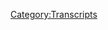 {{Transcript
    | title         = [[222: March 15-19, 2009]]
    | caption       = [https://knowledgefight.libsyn.com/knowledge-fight-march-15-19-2009 Listen to this episode on Libsyn]
    | episodeNumber = [[222: March 15-19, 2009|222]]
    | length        = 01:50:52
}}

{{MessageBox
    | header     = Warning: Bot Generated Content
    | text       = This transcript was automatically generated by transcription software and likely contains many mistakes and misattributions. Please check the audio for definitive quotes, attribution, and context.
    | image      = N3yvass4myg91.webp
    | imagewidth = 50px
    | id         = warning
}}

{{TranscriptBlock
    | name      = Alex Jones
    | timestamp = 00:00
    | text      = Andy in Kansas, you're on the air. Thanks for holding. Well, Alex, I'm a first time caller. I'm a huge fan. I love your work.
}}

{{TranscriptBlock
    | name      = Dan
    | timestamp = 00:07
    | text      = Hey, everybody, welcome back to knowledge fight. I'm Dan. I'm Charlie Brooker. We'll do like sit around drink novelty beverages and talk a little bit about Alex Jones. Did
}}

{{TranscriptBlock
    | name      = Jordan
    | timestamp = 00:14
    | text      = we are Dan Yes, sir. He was the last day you remember where we didn't see a hate crime?
}}

{{TranscriptBlock
    | name      = Dan
    | timestamp = 00:20
    | text      = Oh, I don't know. I don't know, man. I don't know. But yeah, man, this is getting I know that this is the wrong take on it. And this isn't my take on it. But it is getting exhausting. Every day waking up. Yeah. And a new, like, just human moral travesty. Yeah. Sitting in front of our labs. Yeah, it's really I'm starting to realize like, I can't wake up and immediately look at the world, you just start a new routine where I do something else. So I'm trying to initiate like a just wake up and exercise or something rather rare. Something other to get my mind in a more stable position before I'm like, good God.
}}

{{TranscriptBlock
    | name      = Jordan
    | timestamp = 00:57
    | text      = It just feels like the day after day thing where it's like, this big thing happens. And then the next day, it's another thing it feels like the dam is about to break on this shit.
}}

{{TranscriptBlock
    | name      = Dan
    | timestamp = 01:08
    | text      = Well, it's just hard any of those ever any of the things that we're experiencing here in the last like, let's say a week, any of them would be bad anytime? Yeah, it's not like it's just unique to the time we're in right now. Yeah, that shooting at the synagogue would have been awful three years ago. It would have been awful at any time. The people getting bombed sent to them would be terrible anytime. Yep. It's it's hard to deal with. And I don't. I don't. I feel for everyone in the world. Yes, to experience all this stuff. Yep. But this is a show where I know a lot about Alex Jones and I don't know anything about Alex. That is correct. And before we get into today's show, I'd like to give a shout out to good buddy Kevin Hogan went out with him on the other night went over to bud Long's delicious Nashville hot chicken delicious. This little edition of the spice report, something from my old podcast where I would go and eat really spicy foods and come report back to the audience about it. I went and I tested myself. Yeah, they're their secret level the secret they have a secret love they have a secret spicy level.
}}

{{TranscriptBlock
    | name      = Jordan
    | timestamp = 02:12
    | text      = Why did I know about this? I would never have touched it. I just liked it. No thing. It's hotter than extra hot. It's hotter than extra handy. How hot is that? I don't know. It's super hot. I
}}

{{TranscriptBlock
    | name      = Dan
    | timestamp = 02:22
    | text      = had the extra hot the last time I went and I found it lacking. So I went and I tried to secret the secret hot. And I'd like to report back to everyone no big deal. No big deal. It turns out it's a ghost pepper situation. And I learned to eat ghost peppers for breakfast not generally usually Serrano's, but like it does. I realized that the heat of a ghost pepper. Not super problematic for me, but I don't like the flavor. Oh, so that's been the spice report.
}}

{{TranscriptBlock
    | name      = Jordan
    | timestamp = 02:50
    | text      = I'm sorry to hear that.
}}

{{TranscriptBlock
    | name      = Dan
    | timestamp = 02:51
    | text      = It's alright. It's still a nice time. Anyway, Jordan today on the show, we have a very exciting adventure in front of us do we will be going over March 15 through 19th 2009, which is a little answer to our prayers in as much as we've you know, like last couple 2009 episodes have been one day in 2009. Yeah, pick up the fuck and paste, right. And it turns out, we
}}

{{TranscriptBlock
    | name      = Jordan
    | timestamp = 03:12
    | text      = know we've got two years before Soros shows up in the first place. Well, and we have
}}

{{TranscriptBlock
    | name      = Dan
    | timestamp = 03:17
    | text      = the question of the Tea Party right situation. And we do know that by April 2010. He's on board at the tea party. So
}}

{{TranscriptBlock
    | name      = Jordan
    | timestamp = 03:23
    | text      = we're almost there, although we're into the log.
}}

{{TranscriptBlock
    | name      = Dan
    | timestamp = 03:27
    | text      = But so today, the reason that we can make up a lot of time is like these shows sucked. These were nothing shows. And one of the reasons is because at this point in 2009. Alex has been featured in an IFC documentary called The New World Order, right. And it's premiering ostensibly at South by Southwest. And in March, middle March 2009. It's South by Southwest time. So he's galavanting around with the filmmakers having the filmmakers come into studio and they're just bragging about this documentary. Right, right.
}}

{{TranscriptBlock
    | name      = Jordan
    | timestamp = 04:02
    | text      = Wait, so is it so this documentary is like a staunchly pro Alex Jones's view of the filmmakers, when
}}

{{TranscriptBlock
    | name      = Dan
    | timestamp = 04:09
    | text      = they're on the show are saying that we wanted to stay out of that. Let the mean you want to stay out of it. let the audience decide what's true. We just wanted to give you a glimpse into the people who believe this their lives. Yeah, right. Yeah. So whatever. I would also say I haven't seen that documentary. But the main people who are in it are Alex Jones, Jacques McLamb, Holocaust denier. And Big Jim Tucker, who writes for the spotlight, which is a neo Nazi problematic publication. So unless they get into some of that stuff, I don't want to see the documentary. I think you have only scraped the surface of these dudes if you if you don't. So Alex is spending a whole lot of his time with that also promoting the Obama deception like crazy and so we're able to skip through a good amount of this shit without going over it. Now let it be known. I still had to listen to all. So oh damn, this still represents a good 15 hours of my time or something like that. It was just for nothing. Just listen to Alex brag about the
}}

{{TranscriptBlock
    | name      = Jordan
    | timestamp = 05:11
    | text      = IFC speak for everyone who listens to this podcast. Thank you so much because I wasn't going to do a goddamn minute of that you
}}

{{TranscriptBlock
    | name      = Dan
    | timestamp = 05:18
    | text      = are welcome. And I'm glad I did though because I as I was going through it, I was like, fucking shit. There's nothing here. I am not doing an episode about Alex bragging about a documentary. I'm just not doing it. Especially not in the world we're living in in 2018 That would be the most Toothless Yeah, stupid fucking thing in the world. Yeah, I learned an important lesson. What's that? That is when the going gets rough. You don't invade
}}

{{TranscriptBlock
    | name      = Jordan
    | timestamp = 05:43
    | text      = Russia in the winter. That too.
}}

{{TranscriptBlock
    | name      = Dan
    | timestamp = 05:45
    | text      = Okay. That's second lesson. Okay. Okay. The first lesson is you have to persevere. You have to keep pushing forward, even when it looks like nothing is going right. When it looks like you're gonna end up with a deadline with Jordans gonna show up at your house. And all you've got are clips of Alex being like, I've been to South by Southwest with a bullhorn to filmmakers. Oh my god, what have I got? I've got Richard Linklaters associate producer in studio talking about the globalist I don't want to do that. But you keep pushing forward, and you're gonna strike pay dirt. And I did.
}}

{{TranscriptBlock
    | name      = Jordan
    | timestamp = 06:16
    | text      = I felt like I liked the way that you set this up. Like I was on my way. It takes me like 20 minutes to walk here and you just are like, Oh, no, I don't have anything. I'm gonna make it up as I go along. We're doing it live.
}}

{{TranscriptBlock
    | name      = Dan
    | timestamp = 06:29
    | text      = You don't understand that like six hours before you get here. I have to know what we're doing. Yeah, because otherwise, what are we doing? Yeah, so good luck. I hit pay dirt. Glad I did. I think I found something incredibly huge. That will re context recontextualize almost everything about Alex Jones in 2009. And it's the product of keeping pushing forward when the going is done. Okay. All right. Now, that being said,
}}

{{TranscriptBlock
    | name      = Jordan
    | timestamp = 06:57
    | text      = big caveat right there.
}}

{{TranscriptBlock
    | name      = Dan
    | timestamp = 06:59
    | text      = Thankfully, along the way, to me finding something big. Those episodes aren't all trash. There's at least a couple of funny moments throughout them. So here's one from March 15 where Alex tries to get back to his story about how that gimp tutorial lady's face off was on was on Prozac drugs.
}}

{{TranscriptBlock
    | name      = Alex Jones
    | timestamp = 07:21
    | text      = That chimpanzee that rip the woman's job and eyeballs out he was on a Prozac grog I forget which one but this is same thing it's like a McDonald's is a Burger King of Prozac is loot box in fact, let me get the exact grub McDonald is a pansy was on drugs and it just shot Meyer with the name of it was I can't remember I just wanna give out the actual name of the of the quote antidepressant went on the inserts of those by law admits it causes psychotic breaks. Oh gee, every shooter and every chimpanzee that murders people is on these, just those two things. Everything's okay. Let's just ban the guns.
}}

{{TranscriptBlock
    | name      = Jordan
    | timestamp = 07:59
    | text      = What about hippos? They just naturally like the pills?
}}

{{TranscriptBlock
    | name      = Alex Jones
    | timestamp = 08:04
    | text      = Oh, yeah, they're real happy. They're the two lamb a bad trip. He don't trip inhibit Xanax. Yeah, the chimpanzee was on Xanax. Thank you. That's one of the really strong ones. I thought that
}}

{{TranscriptBlock
    | name      = Dan
    | timestamp = 08:17
    | text      = Yeah, you did think and mumble your way out of that. Jackie's not an SSRI Oh, it's not that's a benzo baby.
}}

{{TranscriptBlock
    | name      = Jordan
    | timestamp = 08:25
    | text      = Oh, no. Oh Ha.
}}

{{TranscriptBlock
    | name      = Dan
    | timestamp = 08:28
    | text      = Completely different drugs argument is completely shot. By his own admission,
}}

{{TranscriptBlock
    | name      = Jordan
    | timestamp = 08:32
    | text      = you have a bad trip on both
}}

{{TranscriptBlock
    | name      = Dan
    | timestamp = 08:34
    | text      = these SSRIs are causing people to become crazy. Much like the chimpanzee who went out and bid a lady's face off that turns out he wasn't on SSRIs he was on Xanax. Moving forward and
}}

{{TranscriptBlock
    | name      = Jordan
    | timestamp = 08:46
    | text      = next is a Taco Bell is a Prozac is a pizza. Everybody knows that. So and I think Baskin Robbins is in there now.
}}

{{TranscriptBlock
    | name      = Dan
    | timestamp = 08:53
    | text      = It's funny to have like I see Alex have the the brass fist of balls in like trying to make his argument about shooters connected to the monkeys who are on Prozac. Monkey wasn't on Prozac. Yes. But my argument is, he is an ape, right? My argument still stands. How dare you?
}}

{{TranscriptBlock
    | name      = Jordan
    | timestamp = 09:11
    | text      = Yeah, that doesn't make sense. So the chimpanzee was actually on the Today show the next day after ripping that woman's face off to defend its actions. It literally did say it was on Xanax.
}}

{{TranscriptBlock
    | name      = Dan
    | timestamp = 09:21
    | text      = And it said I'm going to rehab. Yeah. And then.
}}

{{TranscriptBlock
    | name      = Jordan
    | timestamp = 09:25
    | text      = Okay,
}}

{{TranscriptBlock
    | name      = Dan
    | timestamp = 09:26
    | text      = so the 16th is trash radio. It is mostly Jason Burma's hosting the show because Alex is gallivanting around with these IFC producers right
}}

{{TranscriptBlock
    | name      = Jordan
    | timestamp = 09:36
    | text      = act in acting like a big shot, Hollywood movie star.
}}

{{TranscriptBlock
    | name      = Dan
    | timestamp = 09:39
    | text      = Yeah. So and when Alex gets back into studio, it's when he's introducing Richard Linklater as associate producer. Yeah, so it's kind of just like all star fuckery a little bit and then Jason Burma's being boring as hell. So the 16th we can wipe it completely off our plate, okay, we don't have to worry about the 16th at all. Now, I should also say that To the 17th is also trashed on the 17th. That's when Alex just has the IFC producers in studio and interviews them about how great their documentary about him.
}}

{{TranscriptBlock
    | name      = Jordan
    | timestamp = 10:12
    | text      = No, no seen it.
}}

{{TranscriptBlock
    | name      = Dan
    | timestamp = 10:14
    | text      = I think they probably sent him a premiere screening or whatever. And
}}

{{TranscriptBlock
    | name      = Jordan
    | timestamp = 10:18
    | text      = it would have been so much better if they didn't show him the documentary that we scaled and turned out to just be a bitch slap to the face. That would be awesome. That would be amazing.
}}

{{TranscriptBlock
    | name      = Dan
    | timestamp = 10:27
    | text      = The good prank Alex pranks. So that that ends that segment that is most of the 17th. And then Alex at the end of the show has his one of his vaccine experts, Barbara loe Fisher on the show, to talk about how bad vaccines are, we've already talked about Barbara. So we don't need to really dive too deep into her nuttiness. But it bears repeating that this is one of their big arguments. This is one of the arguments that one of Alex Jones is a vaccine experts is making, it's a bad sign.
}}

{{TranscriptBlock
    | name      = Barbara Loe Fisher
    | timestamp = 10:58
    | text      = And I think that this is where I have a lot of trouble with this sort of greater good argument that they keep making. The argument is you don't have the right as an individual parent to make that choice for your child. Because if you don't make the choices, the government says you need to make in this case, get get vaccinated, you put your neighbor's child at risk. I've always said if the vaccines are as effective as the companies and have said they are then you should have then the vaccinated should have nothing to fear from those who choose.
}}

{{TranscriptBlock
    | name      = Alex Jones
    | timestamp = 11:28
    | text      = Vaccinated not dominating the public as they go you because my kids will get sick from you. We'll wait. I thought you took it all I thought you're protected.
}}

{{TranscriptBlock
    | name      = Barbara Loe Fisher
    | timestamp = 11:36
    | text      = Yeah, I mean, we really have to stop believing in myths and misinformation, and we have to get the information
}}

{{TranscriptBlock
    | name      = Dan
    | timestamp = 11:44
    | text      = wipe out. That's terrible, man, if your vaccine expert is coming at you with the argument that, hey, if everybody is vaccinated, they shouldn't have anything to fear for people not being vaccinated. Yeah, that makes sense. You haven't done cursory research about how a lot of people can't get vaccinated, oh, allergy, on underlying conditions that they may have all of these things bleed to you not being able to be vaccinated. So like, the idea isn't just that, like, it's not like I have vaccines. So I'm afraid of you not having vaccines. It's a public health situation, because there's a large segment of the population who just can't get vaccinated and walk to
}}

{{TranscriptBlock
    | name      = Jordan
    | timestamp = 12:21
    | text      = and if you follow her argument to its logical conclusion, then as a person who is vaccinated, I just get to watch wide swaths of children die as they spread the disease back and forth to each other while I am immune to it. That's a dumb argument.
}}

{{TranscriptBlock
    | name      = Dan
    | timestamp = 12:38
    | text      = It's real. It's real. Not great. Yeah, it's pretty bad. So that's about all we need to talk about on the 17th. Like I said, the show's shit 16th and 17th. low point in my Alex Jones listening. Yeah, like legitimately. I have very
}}

{{TranscriptBlock
    | name      = Jordan
    | timestamp = 12:51
    | text      = rarely we almost ended the show. That's how bad those two were.
}}

{{TranscriptBlock
    | name      = Dan
    | timestamp = 12:55
    | text      = I don't know about ending the show. But I have not come that close to flirting with despair. Like, okay, because I saw no end in sight. It kept happening. He kept talking about these documentaries had
}}

{{TranscriptBlock
    | name      = Jordan
    | timestamp = 13:05
    | text      = the 18th go. They did this a little bit better.
}}

{{TranscriptBlock
    | name      = Dan
    | timestamp = 13:09
    | text      = Now, the 18th is a really interesting time in the Alex Jones Show, because he starts out the broadcast by talking about how he's going to be simulcasting with Judge Andrew Napolitano. Oh, that's not gone. His Fox radio show. Oh, that's super nice. So it is bad. And the two of them have very bad interview. And it's mostly Alex trying to get in plugs for the Obama does of course, of course. But before they get to their interview, Alex decides to just sacrifice his own show for the sake of Andrew annapolitan knows.
}}

{{TranscriptBlock
    | name      = Alex Jones
    | timestamp = 13:42
    | text      = Okay, we're gonna be simulcasting here in just a minute of the show with Andrew Napolitano show Judge Napolitano. I'm gonna go ahead and throw up the fox audio right now from their show and wait till he goes to me man let him run the show here. Here we go
}}

{{TranscriptBlock
    | name      = Jordan
    | timestamp = 14:01
    | text      = long pause
}}

{{TranscriptBlock
    | name      = Alex Jones
    | timestamp = 14:03
    | text      = Okay, while we're waiting for my guys to show me that I'm not going to it for about 10 minutes okay, now I'm just gonna wait for five spots on here and I'm just running the show right now as you guys get ready to go live there as well. My face is at an angle he's just listening to the ratio please. This is a rare trait
}}

{{TranscriptBlock
    | name      = Jordan
    | timestamp = 14:36
    | text      = Oh yeah, Alex Jones is a piece of shit. Who said that? Who said that?
}}

{{TranscriptBlock
    | name      = Fox Crew Members (222)
    | timestamp = 14:42
    | text      = He looks a little squeezed that's pretty good though considering Oh, my God is six Excellent.
}}

{{TranscriptBlock
    | name      = Fox Crew Members (222)
    | timestamp = 14:51
    | text      = Thanks Carl camera did from the car during the campaign. I suppose one day you'll get a sketch on our desk. It's no we're not allowed to have an internal Well, I can understand it in a studio. Yeah, security understood.
}}

{{TranscriptBlock
    | name      = Alex Jones
    | timestamp = 15:12
    | text      = I'm here guys. I'm waiting. Put in program and bring you in. Okay, we're gonna Okay, yeah, you're sending me your regular audio feed over it just thinking oh, but Tom, I can hear you. I'm ready when they go to me. I'm here wondering. Hey guys, can you Joel? shortly. Okay, I'm here. Thank you, Andy, we'll be with you shortly after
}}

{{TranscriptBlock
    | name      = Jordan
    | timestamp = 15:37
    | text      = that. I can't believe this is still going on. Why wouldn't you cut this out? I don't know. Why wouldn't you cut away? Or why would you like 10 minutes of your own show? Or
}}

{{TranscriptBlock
    | name      = Dan
    | timestamp = 15:49
    | text      = why wouldn't you have Rob do do this conversation about are we ready yet off like the producer Rob dudes around? Nope. Can't do it. You could have any producer who's there like Alex is willing to put that on his show. He's willing to sacrifice his own show for this other show. Because it's a tacit admission that he knows that Fox, his audience is way bigger than him. He's willing to do shit like this. He went on RT on inauguration day and just left his show. He was he simulcasts this thing and ruins four minutes, at least of his live broadcast. It's so unprofessional because you know who gives a shit if I can tap in and Apollo Tonneaus? Audience? It's gonna be way bigger for me.
}}

{{TranscriptBlock
    | name      = Jordan
    | timestamp = 16:27
    | text      = Yeah, but I mean, even then there's a little bit of faults on the Positano side as well. Why is he getting that feed at all? I don't know. Where does that come from?
}}

{{TranscriptBlock
    | name      = Dan
    | timestamp = 16:37
    | text      = What did he just call that's probably not on the judge. It's probably one of the other ones speakerphone on Skype. And it's great. Surprisingly good.
}}

{{TranscriptBlock
    | name      = Jordan
    | timestamp = 16:45
    | text      = So they can't hear him talking. It's crazy.
}}

{{TranscriptBlock
    | name      = Dan
    | timestamp = 16:53
    | text      = Because that clip I just played was two minutes long. That's not all of it. That's not all of the tech difficulties. Like wow, this is that you've come a long way baby could have had somebody
}}

{{TranscriptBlock
    | name      = Jordan
    | timestamp = 17:03
    | text      = call five minutes before then get Justin in like, Hey, we're gonna come on at this time. Yeah,
}}

{{TranscriptBlock
    | name      = Dan
    | timestamp = 17:11
    | text      = yeah. So Alex does his simulcast with Napoletana. And once they get these glitches out of the way, it goes. Okay. Yeah, but it's a lot of just you racist. Yeah. How about you? Kind of kissing each other's answers a little bit? Alex trying to get plugged in for the Obama deception? Get Info wars.com out there. Yeah. And lie about the Myakka report, right? Because that's the big thing that's going on right now for Alex, despite the fact that he's in a little bit of a South by Southwest holding pattern, and what have you, the bIack report is still the big news. And what's interesting is on this episode, march 18, Alex purports to have evidence of that, like this, some guy called the Missouri Police and recorded it, and it's some sort of a damning thing for Alex. So he's teasing that he's gonna play this audio of a guy talking to the Missouri Police. And I'm like, I don't, I can't imagine that'll be damning. Like I don't. I imagine that the cop will just be like, no comment, laughing like that.
}}

{{TranscriptBlock
    | name      = Jordan
    | timestamp = 18:14
    | text      = Did I the devil? I
}}

{{TranscriptBlock
    | name      = Dan
    | timestamp = 18:17
    | text      = can't imagine anything like that. That'd be great.
}}

{{TranscriptBlock
    | name      = Jordan
    | timestamp = 18:20
    | text      = Don't do they don't they evil people get possessed from time to time and to think so. Yeah. And then they have to tell you the truth. Inexplicably,
}}

{{TranscriptBlock
    | name      = Dan
    | timestamp = 18:28
    | text      = Ron Paul, probably probably. That would be awesome. It'd be great if that was over the moon. But instead, I didn't. I did not expect to hear this copy. Very reasonable. And try and explain to this caller. Exactly what I have explained about the microphone. Yeah. Let's
}}

{{TranscriptBlock
    | name      = Jordan
    | timestamp = 18:49
    | text      = see how this goes. The man
}}

{{TranscriptBlock
    | name      = Dan
    | timestamp = 18:52
    | text      = on the other line right now. Let me say that the reason that music is playing is coming straight out of break. It's not like it's right, right. It's not going on in the phone call, right. It's not like some sort of audio package that's been put together. It's just it's the bumper music.
}}

{{TranscriptBlock
    | name      = Police Secretary (222)
    | timestamp = 19:08
    | text      = I can have the whole I can take your name and number and have them give you a call back. It's kind of whatever you would prefer.
}}

{{TranscriptBlock
    | name      = Guy who called the police (222)
    | timestamp = 19:16
    | text      = Let me hold for a little bit, please. The moment
}}

{{TranscriptBlock
    | name      = Dan
    | timestamp = 19:21
    | text      = also could have cut this out
}}

{{TranscriptBlock
    | name      = Jordan
    | timestamp = 19:22
    | text      = bad. Come on. It's important to know that he was on hold. See how disrespectful the police are. They'll just put you on hold whatever. Their public servants Dan, I'm definitely not continuing to talk over this dead air. That would be crazy.
}}

{{TranscriptBlock
    | name      = Guy who called the police (222)
    | timestamp = 19:40
    | text      = Yes, Sergeant Clark. Yes. Hi, how are you today?
}}

{{TranscriptBlock
    | name      = Sergeant Clark
    | timestamp = 19:42
    | text      = Very good yourself.
}}

{{TranscriptBlock
    | name      = Guy who called the police (222)
    | timestamp = 19:43
    | text      = Very good. Hey, my name is Rob. I'm with the campaign for liberty. I just want to let you know I'm recording this call. I just would like to ask you a few questions. Trying to clarify. There's a lot of, as you know, a lot of information circulating on the internet regarding this recent Myakka report. That was circulated.
}}

{{TranscriptBlock
    | name      = Sergeant Clark
    | timestamp = 20:01
    | text      = I don't know, I've not been on the internet to see. But I've certainly we've taken a bunch of calls. You're familiar with this report? Yeah, I'm looking at the report if we're talking about the same report.
}}

{{TranscriptBlock
    | name      = Dan
    | timestamp = 20:10
    | text      = So we have
}}

{{TranscriptBlock
    | name      = Jordan
    | timestamp = 20:12
    | text      = here, the condo, we're talking about the same report,
}}

{{TranscriptBlock
    | name      = Dan
    | timestamp = 20:14
    | text      = but the cop seems, Clark, he seems willing to discuss this. He seems very conval. Maybe that's putting it too strongly. But he's being polite and present. Yeah. So now let's get to the meat.
}}

{{TranscriptBlock
    | name      = Guy who called the police (222)
    | timestamp = 20:29
    | text      = Just a quick question. There's a lot of concern with people who are members of what what some people deem as liberty movement, or who are Ron Paul supporters, okay, members of the campaign for liberty, which is a grassroots organization that was actually very well received recently at CPAC. The other wipers, this organization, are predominant members in the leading parties, and, again, well received politically on a national level.
}}

{{TranscriptBlock
    | name      = Sergeant Clark
    | timestamp = 20:57
    | text      = And for I don't doubt that at all, and I and I commend you for everything that they've done.
}}

{{TranscriptBlock
    | name      = Dan
    | timestamp = 21:03
    | text      = That sounds a little is preemptively tired of this bullshit that already the tone of that sounded a little pathetic.
}}

{{TranscriptBlock
    | name      = Jordan
    | timestamp = 21:15
    | text      = Oh, yeah, you went to CPAC. Good for you.
}}

{{TranscriptBlock
    | name      = Dan
    | timestamp = 21:17
    | text      = I'm thrilled that you're in good standing. Yeah.
}}

{{TranscriptBlock
    | name      = Guy who called the police (222)
    | timestamp = 21:20
    | text      = Okay. I guess the question is the, one of the concerns, why don't you like one part of this liberty movement being labeled or targeted or potentially profiled in this report, as really leads one to believe that this is this is a list of potential domestic terrorists suspects?
}}

{{TranscriptBlock
    | name      = Sergeant Clark
    | timestamp = 21:40
    | text      = Well, if you read that I don't see anywhere in that report, where it targets anybody or profiles, anybody, or where labels anybody have anything, is a terrorist or a militia group member or anything like that. And to think that any law enforcement officer or agency would target somebody for a political affiliation, I think is, is inappropriate.
}}

{{TranscriptBlock
    | name      = Dan
    | timestamp = 22:04
    | text      = Well, let's just say, let's take a moment. That's stupid. Like that's in the broader picture of history. That's very dumb. But that's the only thing I take issue with it.
}}

{{TranscriptBlock
    | name      = Jordan
    | timestamp = 22:16
    | text      = I like that. I like this whole situation is like, white people aren't even being profiled. And they're still mad about it. Like everybody else has been profiled for 1000s of years. And white people are not being probed on this. Holy shit. Are you gonna fucking do this to us? We do this. Right, right. Dare you.
}}

{{TranscriptBlock
    | name      = Dan
    | timestamp = 22:36
    | text      = So like, let's leave aside the fact that the COP is saying that it's inappropriate to assume that cops would target someone. Yeah. For their political beliefs. So inappropriate. The history shows a darker picture we
}}

{{TranscriptBlock
    | name      = Jordan
    | timestamp = 22:50
    | text      = would never do. But in this case, Herbert Hoover is dead.
}}

{{TranscriptBlock
    | name      = Dan
    | timestamp = 22:56
    | text      = Sure. A lot of the time. The people being targeted, were strongly on the left. No, that seems to be more of the history. We'll be continuing. Yes, but leaving that aside, yes.
}}

{{TranscriptBlock
    | name      = Jordan
    | timestamp = 23:09
    | text      = It's sorry. I had to be a dick about that.
}}

{{TranscriptBlock
    | name      = Dan
    | timestamp = 23:11
    | text      = I understand. It's deserved. But also, it's the only thing that you can really I feel that I can take issue with with this Clark and his analysis, because it's not accurate in this case,
}}

{{TranscriptBlock
    | name      = Jordan
    | timestamp = 23:22
    | text      = right. Well, what else is he gonna say? He's gonna be like, we look, we profile a lot of other people, but this time whites, right, you're good.
}}

{{TranscriptBlock
    | name      = Sergeant Clark
    | timestamp = 23:32
    | text      = And the and the report is simply did not say that.
}}

{{TranscriptBlock
    | name      = Guy who called the police (222)
    | timestamp = 23:37
    | text      = Would I appreciate that? What is your what is your understanding of why? The Constitution Party, Chuck Baldwin, Bob barn Ron Paul mentioned of people displaying Ron Paul bumper stickers. Why is there mentioned that in the report?
}}

{{TranscriptBlock
    | name      = Sergeant Clark
    | timestamp = 23:53
    | text      = Well, if you read the report, I don't think there's a mention of bumper stickers at all, anywhere in the eight page report. So obviously, obviously, you haven't read the entirety of the report or you're looking at a report that
}}

{{TranscriptBlock
    | name      = Alex Jones
    | timestamp = 24:06
    | text      = yeah, hit pause. I want to comment about this. I love this video, because they put little bubbles up with arrows to where it says Ron Paul bumper stickers. It's the last page
}}

{{TranscriptBlock
    | name      = Dan
    | timestamp = 24:19
    | text      = busted. It's not on the left. It's not even on the second the last page where the parts like they're playing fast and loose with combining details from this report in order to make it strictly speaking, that cop is completely right. There is no mention of Ron Paul bumper stickers at all. And here, the mention of Ron Paul is these members are usually supporters of former presidential candidate Ron Paul, Chuck Baldwin and Bob Barr. The next paragraph talks about anti government propaganda. militia members commonly display picture cartoons bumper stickers that contain anti government rhetoric. Most of this will depict the FRS IRS, FBI, ATF, CIA, un law enforcement and the New World Order in a derogatory manner. It's completely different sections of this report that characterizes militias and these dangerous groups that are not just Liberty lovers, did
}}

{{TranscriptBlock
    | name      = Jordan
    | timestamp = 25:18
    | text      = they put 100% of one side of your van covered in bumper stickers?
}}

{{TranscriptBlock
    | name      = Dan
    | timestamp = 25:23
    | text      = That's not a red flag?
}}

{{TranscriptBlock
    | name      = Jordan
    | timestamp = 25:24
    | text      = That's not a red flag it Oh, no, no, no, come on. That's it. Don't tread on me unfairly targeting these people? Absolutely.
}}

{{TranscriptBlock
    | name      = Dan
    | timestamp = 25:30
    | text      = So we have seen this cop be very fair on this phone call, with the exception of that one little thing. But this guy isn't listening? Of course not. And this next clip, I think, really drives home a point that we've been making for almost the entirety of this podcast. But it's really interesting to see it demonstrated in real time.
}}

{{TranscriptBlock
    | name      = Sergeant Clark
    | timestamp = 25:53
    | text      = I can't speak for why you think that there's something in the report that says, people who have a Ron Paul bumper sticker, or any political affiliation, bumper sticker on their car would be targeted? That's just simply not true. And it's not in the report.
}}

{{TranscriptBlock
    | name      = Guy who called the police (222)
    | timestamp = 26:06
    | text      = Is there a reference to the so called patriot movement or people who are opposed to North American Union was New World Order in there?
}}

{{TranscriptBlock
    | name      = Sergeant Clark
    | timestamp = 26:15
    | text      = Well, there's some information in there regarding certain militia groups and those violent factions that operate within those militia groups is that it details there are certain belief systems and what political parties or candidates they might associate themselves with. But certainly the document doesn't say that anybody who's affiliated with a certain political candidate, or a political party is certainly a militia member or a terrorist or anything like that.
}}

{{TranscriptBlock
    | name      = Alex Jones
    | timestamp = 26:48
    | text      = He doesn't militia member or terrorists, as if being in the militia was in the Constitution Bill of Rights is terrorism. Yes. And it's all these people want to kill you. Here's the stickers, they have Ron Paul,
}}

{{TranscriptBlock
    | name      = Jordan
    | timestamp = 27:00
    | text      = it's not that what he said at all. And, and it's not even in the report,
}}

{{TranscriptBlock
    | name      = Dan
    | timestamp = 27:05
    | text      = also, in a militia or a terrorist is a disjunction, that's or that generally means one or the other. It's not saying that they're equivalent or the same thing at all. So now what you see here, this is interesting to me, because what Alex Jones has just done, is very accurately, he's played an accurate debunking of his narrative on the show, that cop is absolutely correct in terms of the inference problem that they are making, that Alex is propaganda is making the idea that these dangerous groups that we have studied, they show these signs, that isn't to say that if you exhibit those signs, you should be suspected of being a member of one of these dangerous groups, that he has just completely laid out exactly why Alex is wrong. So you'd think Alex would play that and be like, Guys, we fucked up this one. We fucked up. Sorry, sorry,
}}

{{TranscriptBlock
    | name      = Jordan
    | timestamp = 27:57
    | text      = Chaput in 15 Second chunks, and I'll come in and disagree with everything and lie about
}}

{{TranscriptBlock
    | name      = Dan
    | timestamp = 28:01
    | text      = it. Instead, what he does is on March 19, as soon as he starts his show, he says this, we have
}}

{{TranscriptBlock
    | name      = Alex Jones
    | timestamp = 28:09
    | text      = a Dr. Chuck Baldwin, constitutional Party presidential candidate 2008, who was basically listed as a terrorist leader by the State Police propaganda document put out in Missouri written by the Feds and that's what the document does. Don't let them spin it.
}}

{{TranscriptBlock
    | name      = Dan
    | timestamp = 28:24
    | text      = Don't let them spin it. Ah, don't let them spin it against our already spinning ball. No, can't let them spin it. That's insane to me, this guy has just explained it. He hasn't spun anything
}}

{{TranscriptBlock
    | name      = Jordan
    | timestamp = 28:36
    | text      = what what else is explaining reality other than putting spin on it?
}}

{{TranscriptBlock
    | name      = Dan
    | timestamp = 28:40
    | text      = I guess it's but it's natural spin. It's real. That's that's the
}}

{{TranscriptBlock
    | name      = Jordan
    | timestamp = 28:46
    | text      = that's the world we exist in where reality is is spin reality cannot be trusted. So any any statement of fact, any statement of the definition of a word yeah will be challenged.
}}

{{TranscriptBlock
    | name      = Dan
    | timestamp = 28:59
    | text      = But you see it right there. No, yeah, you see it you see it clearly. Yep. Alex Jones at this point, and always uncertain always thinks that any explanation that is against his predetermined idea is spin. Yeah, they're trying to lie about this thing that I'm lying about. It's it's lunacy it's a way to live
}}

{{TranscriptBlock
    | name      = Jordan
    | timestamp = 29:23
    | text      = when you have a nine and you want to divide it by let's say three you get a three which makes nine a you know a square numbers spin How dare you spin the truth? You can't divide any number by any number we will not be divided. Well the thing is Alex in third
}}

{{TranscriptBlock
    | name      = Dan
    | timestamp = 29:42
    | text      = grade, the thing is that like this is the narrative is so satisfying to him because it reinforces and proves so many of the bullshit things like because if this is if this is true, then he is a victim. You know that they are targeting him that common for us. Next thing you know, they're gonna put us in the camps. This is Absolutely proof that all the other stuff that I'm trying to make you afraid of is true. It's an existential threat to him for this to not be true. So it doesn't matter. The truth is spin. This attic. It's super pathetic. So after Alex introduces his guests for the day, and to let you know what's coming up on the program, he gets to his first news story on March 19. And surprise, surprise, it's bullshit.
}}

{{TranscriptBlock
    | name      = Alex Jones
    | timestamp = 30:26
    | text      = Okay, massive news. Very important news. Let me break it down right now. House passes mandatory National Service Bill, you heard me, it's now going to the Senate. They are going to do your eyebrows moving on every front by the way, Obama is going down to Mexico live, give a speech on the radio this morning to a crowd saying that, Oh, we're gonna fix the illegal alien problem, because we're just going to legalize them. The American people want to legalize them. Officially. It'll be in the system. And so get ready for that as well. But just off the charts report prison planet.com Paul Latson House passes mandatory National Service bill. The House passed a bill yesterday which includes disturbing language, indicating young people will be forced to undertake mandatory national service programs as fears about President Obama's promise civilian national security force intensify. Watson's being too timid here like he always is. The bill that passed it says for service, so I'm going to read it. Yes, they have passed it. It's going to the Senate right now.
}}

{{TranscriptBlock
    | name      = Dan
    | timestamp = 31:41
    | text      = So he's going to read that bill. He doesn't. Also Alex's completely misrepresenting this bill, because of course, he is. From a write up on fact check. The initial version of the bill that was introduced in the House quote, called for a congressional commission to address an analyze several topics, including issues that deter volunteerism and how they can be overcome how expanding international public service might affect diplomacy and foreign relations. And whether a workable fair and reasonable mandatory service requirements for all able young people could be developed, and how such a requirement could be implemented in a manner that would strengthen the social fabric of the nation. However, the version that passed the House had this language completely stripped from it. The version that passed the Senate never included such language at all. Even Orrin Hatch said on the on the Senate floor quote, consistent with our all volunteer army and volunteer opportunities and individuals choice and communities. Nothing in this legislation is mandatory. Because Alex is saying that the bill passed and not that the bill was introduced, it's very clear that he's lying, or that the only thing he knows about the bill is based on the article on his site written by Paul Joseph Watson, who was way too sloppy to know that a bill can be rewritten in committee or any other place in debates. So the bill that's introduced is not always the same as the bill that's voted on. It's pretty clear. This is just another example of Paul Joseph Watson having zero professionalism as a journalist and reporting some something completely inaccurate because it fits Infowars predetermined narrative. He's
}}

{{TranscriptBlock
    | name      = Jordan
    | timestamp = 33:05
    | text      = British, he couldn't have watched Schoolhouse Rock. He know that's true. He couldn't have
}}

{{TranscriptBlock
    | name      = Dan
    | timestamp = 33:09
    | text      = Where could he have found it? Yeah, you don't know about a bill. It's not a bill. It's nuts, man, this level of lying. Like that's just a lie. Yeah, like that. That one's not even spin. Like I with the my EQ stuff. I'm like, I wish I wish you wouldn't put your
}}

{{TranscriptBlock
    | name      = Jordan
    | timestamp = 33:24
    | text      = spin on this.
}}

{{TranscriptBlock
    | name      = Dan
    | timestamp = 33:25
    | text      = Rob. Sorry. Sorry.
}}

{{TranscriptBlock
    | name      = Jordan
    | timestamp = 33:28
    | text      = I'm not gonna let you spin this narrative. It was in there, that means it's always in there. Right? That is just true.
}}

{{TranscriptBlock
    | name      = Dan
    | timestamp = 33:35
    | text      = That's based on the Constitution. The Constitution says you cannot change a bill once you introduce it,
}}

{{TranscriptBlock
    | name      = Jordan
    | timestamp = 33:40
    | text      = and it says you can't change the constitution. So we got to get rid of these amendments.
}}

{{TranscriptBlock
    | name      = Dan
    | timestamp = 33:44
    | text      = Absolutely. So this doesn't deter Alex from trying to spread fear of what will happen once these forced volunteerism, things happen. People will
}}

{{TranscriptBlock
    | name      = Jordan
    | timestamp = 33:53
    | text      = clean up garbage on the sides of the road. Oh, no, no more people will show up at their local American Legions eat that in order to provide a potluck.
}}

{{TranscriptBlock
    | name      = Dan
    | timestamp = 34:03
    | text      = That's what they want you to think is gonna happen. Okay. All right. So it's the same thing with like, saying that, like, hey, you know, like, the National Guard is gonna help in emergencies when really they're taking you to kids, right? That's right. The same thing. You hear this volunteer stuff, and you're like, oh, man, maybe they'll teach children how to read. In truth. Here's what's going to happen.
}}

{{TranscriptBlock
    | name      = Alex Jones
    | timestamp = 34:23
    | text      = Drug had no at all video game players have been playing all these violent games, who've all been primed for this. They're gonna love their new authorities of the government. And they're going to be running around in their uniforms and they'll come to the dinner table at night and boss you around and Hey, Mom. Hey, Dad. I'm with the Hitler Youth now. I mean, this has been done everywhere. And this is the Mao didn't Hitler did it. Stalin did it. Lenin did it. Pol Pot did it. Fidel Castro did it is is the more exam thinking out of control, tyranny you can get. I just want to tell all the young snot nose punks. Don't try running the checkpoint. Made don't try coming up and taser to me. I just can't handle it anymore. I can't handle the scumbag bankers robbing this country and the classical tyranny they're setting up and the dumbass public that doesn't know that tyrannies looking down the barrel of a gun at them. I'm sorry, I'm just getting angry, folks. I just, it's just really starting to get to me.
}}

{{TranscriptBlock
    | name      = Jordan
    | timestamp = 35:20
    | text      = And don't you dare go to the hospice and read to my grandma. How dare you. That's the government trying to get her to learn things. She's already halfway to death.
}}

{{TranscriptBlock
    | name      = Dan
    | timestamp = 35:30
    | text      = I'm helping her spin things. I mean, like, what he's what he's expressing there at the end is like, I can't take it anymore. This guy, it makes me so mad. Like, you can't take any more as your fake version of reality that you could just alleviate yourself. You could unshackle yourself of those burdens by just reading. Like, legitimately, you could stop being so mad if you would just read that. All it is is paranoid fantasies. That's all he's mad. He's mad at like, ghosts. It's crazy. A lot of
}}

{{TranscriptBlock
    | name      = Jordan
    | timestamp = 35:58
    | text      = people can get mad at ghosts. It's true. They have like the prankster. There's no Oh, yeah, absolutely. The Netflix shows the Netflix show the haunting on House hill or whatever it is. That's scary. I'm afraid of ghosts now. And I'm mad at them. Sure. And at my stomach, um,
}}

{{TranscriptBlock
    | name      = Dan
    | timestamp = 36:15
    | text      = you're you're upset. My stomach? Yes. So I do
}}

{{TranscriptBlock
    | name      = Jordan
    | timestamp = 36:20
    | text      = like hearing that narrative of like, these people are playing violent video games. That's why the cause violence because we only ever see that. Whenever there's a it's like, well, this is a convenient way of going. We didn't hear that the violent video games caused all of the shootings today we found out it's white supremacy. I'm
}}

{{TranscriptBlock
    | name      = Dan
    | timestamp = 36:43
    | text      = sure. I'm sure someone probably tried. I've tried to spin that. Yeah, I'm sure do even
}}

{{TranscriptBlock
    | name      = Jordan
    | timestamp = 36:49
    | text      = when when Dylann Roof that was a part of so many people were just like, oh, it's all these violent video games. It's all of that shit. And now you're in movie. Yeah. Fuck you. You know what it is? Stop pretending otherwise, right?
}}

{{TranscriptBlock
    | name      = Dan
    | timestamp = 37:01
    | text      = Because it's too difficult to wrestle with the other stuff. Yeah, the other stuff is to opens up a knapsack of things. You don't want to look at the contents of. And so you say video games, movies, blah, blah, blah. You don't want to unpack the white supremacy, you don't want to unpack the history of domestic violence that's always behind all of these things. So you know, they played the doom and yeah, you know, yeah, that's it.
}}

{{TranscriptBlock
    | name      = Jordan
    | timestamp = 37:25
    | text      = You play Doom? Yeah, it's like the movie the ring. Right? You you play Doom? And then seven days later, you kill somebody?
}}

{{TranscriptBlock
    | name      = Dan
    | timestamp = 37:33
    | text      = Absolutely. That makes sense. And it's a hate crime. It's weird how that works. Yeah. So earlier in the episode, Alex teased that he's gonna have Chuck Baldwin on. Yeah. And Chuck Baldwin is another one of these guys who's listed in the Myakka report. Right? And wouldn't you be just just just knock me over with a feather? When I learned that Chuck Baldwin has the exact same take on the Miami document as Alex,
}}

{{TranscriptBlock
    | name      = Alex Jones
    | timestamp = 37:57
    | text      = you bet I am fired up today. What about you know, I'm seeing liberty, the awakening the tyranny exploding?
}}

{{TranscriptBlock
    | name      = Chuck Baldwin
    | timestamp = 38:04
    | text      = Well, this Missouri, I think is illustrative of what we're dealing with here. Whenever you can categorize people who vote for myself or Ron Paul, or even Bob Barr, as potential domestic terrorists and make that part of an official State Police Agency report. We are in deep doo doo. There's no doubt about it.
}}

{{TranscriptBlock
    | name      = Dan
    | timestamp = 38:26
    | text      = It's almost like this is a coordinated response. Yeah, it's almost weird that these people have the exact same same angle that, uh, you know, conveniently, makes the same logical fallacy in order to excuse the fact that a lot of people who support them and up in violent militias. I mean, that's strange. It's not that strange. Yep. So one of the things that's interesting about Chuck, is that he has come prepared. Yeah, with a letter that he has written to the authorities in Missouri.
}}

{{TranscriptBlock
    | name      = Jordan
    | timestamp = 38:58
    | text      = I think one of the interesting things about him is that he's the only Baldwin brother to actually run for public office. Yeah, they've all they've all threatened at one point or Sure, sure, yeah.
}}

{{TranscriptBlock
    | name      = Dan
    | timestamp = 39:07
    | text      = But he is stick to itiveness. Right. And
}}

{{TranscriptBlock
    | name      = Jordan
    | timestamp = 39:10
    | text      = he really can do it. He can't be in a Encino Man. No, but I'll be god damned if he can't run for public office.
}}

{{TranscriptBlock
    | name      = Dan
    | timestamp = 39:19
    | text      = It might be a better actor in terms of him trying to present himself as an aggrieved victim on this show. But in this in this next clip, listen, dude, this is crazy. He has his letter that he's written to the Missouri law enforcement folk and jazz. He's just gotten read. He's just gonna read a letter now. I won't listen to all of it. But yeah, Alex wants him to and I have. I have a take on this on the other end that this is really fucked up. This is like, it's more fucked up than just this guy writing a letter to Jay Nixon has he's butthurt about being listed in a document. Dearest government.
}}

{{TranscriptBlock
    | name      = Jordan
    | timestamp = 39:53
    | text      = It has been the letter
}}

{{TranscriptBlock
    | name      = Alex Jones
    | timestamp = 39:55
    | text      = in front of you, the candidate. Got a letter? Yeah. I'm gonna get back here when you read that on air pollution.
}}

{{TranscriptBlock
    | name      = Chuck Baldwin
    | timestamp = 40:03
    | text      = Well, it's two, it's a little over two pages.
}}

{{TranscriptBlock
    | name      = Alex Jones
    | timestamp = 40:08
    | text      = Yeah, let's read it. That's important. Let's all right, first time.
}}

{{TranscriptBlock
    | name      = Jordan
    | timestamp = 40:12
    | text      = gotta fill time.
}}

{{TranscriptBlock
    | name      = Chuck Baldwin
    | timestamp = 40:13
    | text      = All right there, Governor Nixon, the three of us, right you as former presidential candidates as concerned citizens. And in the case of Ron Paul as a sitting member of the US House of Representatives, and Bob Barr is a former member 1995 to 2003. We bring to your attention the most disturbing document being circulated by the Missouri Information Analysis Center Am I see over the seal of your office and your name is Governor respectfully demand that the following described document be immediately removed from any and all websites associated with or maintained by the state of Missouri or any agency thereof, including the MIAA C said document no longer be circulated by the state of Missouri or any agency thereof or associated there with that the state of Missouri repudiate its references to the three of us as contained there in the document to which we refer is identified as follows and a copy and closed here with?
}}

{{TranscriptBlock
    | name      = Dan
    | timestamp = 41:02
    | text      = So he goes on and on talking about how like, this is a you know, this is awful that you would, you know, dare. And here's the thing that I really want to drive home. This isn't just chuck Baldwin saying, you know, it's offensive to me that I'm in this document. This is an attempt to bully law enforcement to not be able to do their jobs. Because they like people like Chuck Baldwin and Ron Paul don't want to own up to the effect that they've had on society. They know damn well, that a lot of their supporters have gone that way. Especially Ron Paul, there's literally no way that he can't recognize that a lot of his supporters are fucking white supremacists and Neo Nazis. He can't. It's literally beyond the realm of possibility for him to plead ignorance on that.
}}

{{TranscriptBlock
    | name      = Jordan
    | timestamp = 41:50
    | text      = So for essentially considering his own writings of
}}

{{TranscriptBlock
    | name      = Dan
    | timestamp = 41:53
    | text      = racism, yeah. So and the attempted takeover of Dominica, well,
}}

{{TranscriptBlock
    | name      = Jordan
    | timestamp = 41:56
    | text      = who may or may not who amongst us, right, can judge him for that,
}}

{{TranscriptBlock
    | name      = Dan
    | timestamp = 42:01
    | text      = and just neo Nazi ties that he has to go back quite a ways. Yeah. But so like, for these guys who they know, they know the deal, right? Yeah, they have to so they're, they're
}}

{{TranscriptBlock
    | name      = Jordan
    | timestamp = 42:12
    | text      = purposefully stoking it as a political ideology.
}}

{{TranscriptBlock
    | name      = Dan
    | timestamp = 42:16
    | text      = So then we're getting together and writing a letter to Jay Nixon, the governor of Missouri, to be like, this is a slanderous document and How dare you will allow them to say that our supporters are, are, are suspected of being in these militias and dangerous groups. They're taking that propaganda angle, that is the misrepresentation of the association that the Mayak document did. And they're weaponizing it against the very law enforcement agencies and the governor of Missouri in order to get them to not be able to express a truth, a truth that people in these groups do support them. That's terrorism. To some extent, that's information terrorism, and they're able to do it because people like Bob Barr, people like Ron Paul and Chuck Baldwin, have social capital, they can bully the governor to do that. And they succeed. What? Yeah, that can't be real. They redacted or they read, they read nagged, or whatever the correct term is the nyac Report, they said they rescinded it, I guess it'd be the best way to but because of all the pressure from people like these three, how dare you name us in this day law enforcement that did do an accurate thing? For once, right? They they just put their tail between their legs and kowtow to the pressure of right wing propagandists and dangerous figures, quite frankly.
}}

{{TranscriptBlock
    | name      = Jordan
    | timestamp = 43:42
    | text      = And it is, I mean, that was the it is the central like, truth that if a bunch of powerful white people get together and bitch, things will change, because everybody is just like, fucking fine, just go away already. And then it keeps happening and it keeps
}}

{{TranscriptBlock
    | name      = Dan
    | timestamp = 44:02
    | text      = Well, it's partially true. Just does not happen. It's partially just go away. And then the other part is the very fear of things that are in the my act document. Exactly. Oh, your followers might bomb us. Right? That's not to say that, again, everybody who follows but there's a bunch of them among them. Yeah. So yep. It's, you know, it's that implicit threat that's underneath a letter that you send to the governor along with like, good, they're never going to stop. All of
}}

{{TranscriptBlock
    | name      = Jordan
    | timestamp = 44:31
    | text      = those credits that they open up that letter with are a damning indictment, definitely our government and the electorate of like, Ron Paul, sitting member of the United States. Oh, wait. Oh, God, that can't be real Bob Barr from 1995 to 2000. What No, he's what he's in the government. Christ.
}}

{{TranscriptBlock
    | name      = Dan
    | timestamp = 44:51
    | text      = So in this next clip, I think Alex kind of tipped his hand that he knows that his story about this document is a little bit bullshit.
}}

{{TranscriptBlock
    | name      = Alex Jones
    | timestamp = 44:58
    | text      = Okay, I would just add to that that they start out with a page listing cop killers. And then they demonize the militia connecting it to that then they connect violent militias, which basically don't exist and are constitutional. What are the non violent ones to basically the majority American people pro Second Amendment pro sovereignty pro border. Just you name it,
}}

{{TranscriptBlock
    | name      = Dan
    | timestamp = 45:25
    | text      = you name it. The part that I think that he's tipping his hand about a little bit is like, the listing of cop killers and stuff like that, at the beginning are militias. Like it's it's he's trying to pretend that they aren't the same thing. And then as to his claim that, you know, violent militias don't exist. I'd like to take you back to 1818 when Georgia militia been slaughtered members of the peaceful Jihad tribe in retaliation for things that were done by other tribes. They knew in advance that the jihad tribe were a friendly group and not the ones who did what they're mad at, but decided to take out their anger on them. Anyway. If you go back in time, you'll find tons and tons of examples of exactly this racially motivated violence done by militia groups, but that's going too far back. So let's just mention the Bundy ranch the Malheur wildlife standoff the Oklahoma City bombing flag the unite the right rally in Charlottesville. And then there's the countless disrupted plots of militia members trying to bomb loss all false flags or take over army bases. And then there was fear the militia of noncommissioned servicemen who plan to poison an apple field and blow up a dam. As part of their plan to take over Fort Stewart in Georgia. Their plot was uncovered so in retribution, they killed a 19 year old named Michael Rourke and his 17 year old girlfriend Tiffany York and through their bodies in a lake because they thought Roark had snitched. And then of course, there's everything that the Oathkeepers have ever done. But that's a matter for another time. There's tons and tons of militia violence even in present day dating back to 1818. The history of militias have largely been pretending to be there to stand up in case and then they're laying there people getting bored and killing people and generally causing trouble.
}}

{{TranscriptBlock
    | name      = Jordan
    | timestamp = 47:07
    | text      = It's a it's what a coalition of Stolen Valor and racist.
}}

{{TranscriptBlock
    | name      = Dan
    | timestamp = 47:12
    | text      = Hey, some of them actually did serve but yeah, yeah, that's fair. So here is
}}

{{TranscriptBlock
    | name      = Jordan
    | timestamp = 47:18
    | text      = their plan was to poison an apple field.
}}

{{TranscriptBlock
    | name      = Dan
    | timestamp = 47:21
    | text      = The I'm not entirely sure what that has. How is that gonna
}}

{{TranscriptBlock
    | name      = Jordan
    | timestamp = 47:24
    | text      = work out?
}}

{{TranscriptBlock
    | name      = Dan
    | timestamp = 47:25
    | text      = I don't know. Maybe the apple field was like, it specifically went to Fort Stewart. Maybe there's apples we're gonna get inside Fort Stewart. So
}}

{{TranscriptBlock
    | name      = Jordan
    | timestamp = 47:33
    | text      = they're going with the classic Sleeping Beauty plan.
}}

{{TranscriptBlock
    | name      = Dan
    | timestamp = 47:37
    | text      = I don't pretend to understand like the finer points of militia plans, because generally they're a little crazy. So
}}

{{TranscriptBlock
    | name      = Jordan
    | timestamp = 47:44
    | text      = a kid in his fucking girlfriend got murdered for the plot of Sleeping Beauty, more or less. God damn it,
}}

{{TranscriptBlock
    | name      = Dan
    | timestamp = 47:52
    | text      = I find that a lot of militia plots that I ended up looking into, like on our last episode, there was that guy who was going to take over that courthouse. Yeah, yeah, a lot of them are kind of the the equivalent of like a Rube Goldberg machine. It's like, I don't understand how or it's like mousetrap. I don't understand why you're going about it this way. Yeah, seems ridiculous. That's
}}

{{TranscriptBlock
    | name      = Jordan
    | timestamp = 48:10
    | text      = one of the reasons that you're like, This is all Stolen Valor bullshit, because they're getting their idea of a plan to achieve an objective from a Ocean's 11. Yeah, like it all has to be like this elaborate con. And an actual plan is like, how do we make as few moving parts as possible? Right, right. Because anything could go wrong. Yeah. So to try and control every aspect. Yeah, if you go back and you look at the raid on Osama bin Laden is house, it's not like Okay, so here's what we're gonna do. We're gonna build a catapult and we're gonna get one of the Navy to Seal Team Six guys in there, and he's gonna have padding. We're gonna launch him over that wall, and he's gonna land like a cat. And finally, he's gonna fight Obama, or Osama with his claws,
}}

{{TranscriptBlock
    | name      = Dan
    | timestamp = 48:55
    | text      = right. Alright, here's what we're gonna do. We're gonna get a hologram of Jenny McCarthy but not modern Jenny McCarthy, Jenny McCarthy in the 90s. Yeah. Yeah, there's easier, easier ways to go about just about anything that these guys conceive of. So Chuck, here, it in this next clip expresses what he is going to do. In response to this my act Dockyard, a violent militia.
}}

{{TranscriptBlock
    | name      = Alex Jones
    | timestamp = 49:23
    | text      = Wait, what very, very exciting to see you guys standing up and fighting back. But I go back to the question. We ran out of time. Talking to Ron Paul talking about bar, are they saying that they may do legal action if this is not reversed and retracted?
}}

{{TranscriptBlock
    | name      = Chuck Baldwin
    | timestamp = 49:36
    | text      = I think I think I can safely say that the sense of of each of us is that this is serious enough that the state of Missouri does not respond appropriately that we should consider illegal action. I think that is certainly a consideration right now. So that was discussed. Yes.
}}

{{TranscriptBlock
    | name      = Dan
    | timestamp = 49:55
    | text      = They're gonna No, no, it
}}

{{TranscriptBlock
    | name      = Jordan
    | timestamp = 49:57
    | text      = was not. They know damn well. that they are not going to pursue any legal action. Because if they went to court with this shit, guess what all of it would be proven true. Well never, ever get into any Underoath situation where the guys are actually just providing a list of violent actors, a list of violent militias, all of whom are they like,
}}

{{TranscriptBlock
    | name      = Dan
    | timestamp = 50:19
    | text      = if demonstrating what the report actually says, if they actually
}}

{{TranscriptBlock
    | name      = Jordan
    | timestamp = 50:23
    | text      = provided all of the evidence that supported this? This it'd be like, Marine LePen being legally named a fascist, you lose whenever it's real
}}

{{TranscriptBlock
    | name      = Dan
    | timestamp = 50:34
    | text      = real? Yeah, I think so. But they also know that like a unified front, and a threat of a lawsuit is going to be enough to get them to recant. Yeah. So I mean, the this is, this is baby stuff, man. This is like when they, whenever they, you know, the right, and the Alex Jones is and the Patriots all these people crow on all day about responsibility. And they, they talked nonstop about, you know, standing up for truth and all this. And here you have a situation where there's a report that comes out that just says that people who are in dangerous militias tend to like these people. And those people can't handle that. So they lie about it and threatened the law enforcement people to like, don't say that. Don't say that. Right. It's so it's so childish. It's it's the definition of I don't, I don't, it's pathetic. When I was listening to this. I'm like, really, really Chuck Baldwin? Yeah, I'd hoped for better
}}

{{TranscriptBlock
    | name      = Jordan
    | timestamp = 51:34
    | text      = yeah, no, I'm gonna get my congressman pals and we're gonna write a letter. I'm constantly disappointed
}}

{{TranscriptBlock
    | name      = Dan
    | timestamp = 51:39
    | text      = in these people. Like, I don't, I don't I hate feeling that way. Like, I just, it just always comes back to you need a higher class of criminals in this town. I know. Like these people are just they suck. They don't live by their own principles. And like, when tested, when put to the metal, they show themselves to be a bunch of cowardly soy boys. Right? It never ceases to bother me that these people are so disappointing. And I've done so much damage. You know what I mean? Yeah. Does that make sense? Yeah. Like, that's really the sense that I have it's like, it just drives home that like literacy is important. Like all of this could be stopped if the people that are lying to had had the ability to critically read the thing. If
}}

{{TranscriptBlock
    | name      = Jordan
    | timestamp = 52:25
    | text      = you allow your child to be literate. He shouldn't have anything to fear from the child who isn't literate. Dan. vaccination.
}}

{{TranscriptBlock
    | name      = Dan
    | timestamp = 52:32
    | text      = That's a good point. Yeah. All right. Fair. Now. See,
}}

{{TranscriptBlock
    | name      = Jordan
    | timestamp = 52:34
    | text      = we have nothing to worry about. Fair enough.
}}

{{TranscriptBlock
    | name      = Dan
    | timestamp = 52:37
    | text      = So Jordan, yes, I should tell you something. What's that? I've been withholding a little piece of information about this March 19. Show. Chuck Baldwin isn't the only guest on this year show. Okay. He has a couple of other guests. Tammy Baldwin. That's right. One of them is the anonymous cop who sent him the Majek report. Yes. So they do an interview. And it starts with him talking about how he's a big Ron Paul supporter, and I'm like, out out. Shoo, shoo. Get out here. It's like, okay, I get it. This is your angle, too. I understand that you took it personally that your buddy was in here. But that's not that's still doesn't. You didn't read this accurately? So it's still I'm not charmed by that interview. It doesn't help me at all. And so we can ignore that. Does
}}

{{TranscriptBlock
    | name      = Jordan
    | timestamp = 53:23
    | text      = he use like a voice mask? Or is it like his voice does sound a
}}

{{TranscriptBlock
    | name      = Dan
    | timestamp = 53:27
    | text      = little weird, but it is kind of like it's in the range of Missouri accent. Okay, so like I'm not I don't think so. I don't think he put it through like a box or anything. But at the end of the show, Alex has another guest and I believe this appearance might change everything in Alex Jones is like, Alright,
}}

{{TranscriptBlock
    | name      = Alex Jones
    | timestamp = 53:46
    | text      = I'm doing editing even here on the air. Ladies and gentlemen, it's insane hour joins the rest of the hour. And I apologize. We sent out a police officer on but it's a perfect segue into this. He Stuart roads created a great website. It's constitutional lawyer. But masses of military and police have been saying they pledged to be Oathkeepers and Navali cabello writes constitution and follow their oath. And it should it's when I read it. I said this person has a deep knowledge of what's going on because this is how I would have written probably better than I would have written it. Stewart Rhodes, thanks for coming on, sir.
}}

{{TranscriptBlock
    | name      = Stewart Rhodes
    | timestamp = 54:17
    | text      = Oh, you're welcome. And you're absolutely right. That was a fantastic segue. That officer is an oath keeper. And I wouldn't exactly what we are here to do is to bring more men like that out. And most of the members of our of our organization, don't use their real names, or we don't even want to just like that gentleman. There just did. We want them to be able to continue in their job and continue doing the good work for the American people.
}}

{{TranscriptBlock
    | name      = Dan
    | timestamp = 54:43
    | text      = So Stewart Rhodes is on. Stewart Rhodes was a paratrooper for a time but he was injured in a night parachuting accident and received an honorable discharge from the service. So thank you for your service. In 2008, Rhodes would go on to be a volunteer for Ron Paul's camp. Paying for President in his advocacy, one of the things that really seems to have stuck out for him was how unfair it was for people to associate Ron Paul with things like racism and right wing extremists. Far be it from us to remind everyone of the attempted takeover of Dominica and of course, Ron Paul's racist newsletter that had his name on it. It was written in the first person after the failure of Ron Paul to become president Rhodes decided to change approach. Noticing, noticing the rising tide of the early Tea Party movement, roads, established the Oathkeepers, based on the 10 roads, established
}}

{{TranscriptBlock
    | name      = Jordan
    | timestamp = 55:29
    | text      = the earthkeeper He started the roads started the Oathkeepers,
}}

{{TranscriptBlock
    | name      = Dan
    | timestamp = 55:34
    | text      = only about a month before this appearance on Alex Jones, his show. He's very young, very nascent period of the organization. Christ, he started the Oathkeepers based on the 10 orders that the Oathkeepers will not follow. All of these orders are imaginary, and all of them would be unconstitutional on their face. The entire basis only eat vanilla ice cream that's in the Constitution. Yep, the entire basis of the Oathkeepers is basically the same thing as the 10th Amendment resolutions that Alex keeps bringing up on his show. They're really just aggressively pushing things that are already law pretending that they aren't. It's not hard to think of them as like a man who's looking to distract from how he's cheating on his wife by insisting that they should renew their vows. It's kind of the same thing. They're like, we will not like just name any of the early amendments. And that's one of their 10. Yeah, like one of them is we will not listen to any order that involves allowing people free speech. Right, you can't
}}

{{TranscriptBlock
    | name      = Jordan
    | timestamp = 56:31
    | text      = I assume that they definitely put like we will not, you know, infringe upon the rights of journalists to report accurately?
}}

{{TranscriptBlock
    | name      = Dan
    | timestamp = 56:40
    | text      = Well, I mean, that's in there. But I don't know if they follow that. I don't think they follow that one. So recognizing an opportunity to piggyback on the burgeoning Tea Party roads, sent out representatives to 30 of the Fourth of July 2009, Tea Party protests around the country. And in doing so he successfully associated his movement with that of the Tea Party. But before that, here he is on Alex Jones's show, pitching the Oathkeepers to him. So a constitutional
}}

{{TranscriptBlock
    | name      = Jordan
    | timestamp = 57:05
    | text      = lawyer
}}

{{TranscriptBlock
    | name      = Dan
    | timestamp = 57:06
    | text      = up here, he's got a law degree, I think from I don't know, I know, we went to college at UNLV after he got out of the service. Yeah. And I do know that he was a lawyer and got disbarred. There we go. That's where not entirely not entirely, just in one state, remember what state it was, he was involved in some kind of Oathkeeper activity and he wrote a letter the implied that he was acting as a lawyer, and he was he wasn't allowed to practice in the state. So he got disbarred in that. Oh, okay. Okay. Not like the not the states that he's actually passed the bar. And so like he is he is, uh, you know, he has a law degree. He is he's not like, he's not an idiot. I think he's a sociopath. For sure. Yeah. But we'll get into a little bit more about the Oathkeepers. And why this is a major problem, and why it is a parallel to the present day in a very bad way. Even more so than what we talked about on the last episode. Jesus, I didn't know when we were going over that stuff on the last episode, that literally right around the corner was going to be the founder of the Oathkeepers. About a month into the Oathkeepers. Existing coming on Alex's show, and the two of them getting along like best friends, of course. So it does bear mentioning that a couple days before where we're covering now. Jack McLamb, noted. Holocaust denier, Jack McLamb came on Alex Jones's show and read those 10 orders that the Oathkeepers will not follow. So there's already been sort of a priming of the audience to the idea that these Oathkeepers these young kids on the scene, they're pretty cool. They're pretty cool. And I'm guessing that Jack McLamb, behind the scenes connected Alex with Stuart row seems like it and Bada bing, here we go. So Alex wants to ask Stuart, how this little start, how this get going?
}}

{{TranscriptBlock
    | name      = Alex Jones
    | timestamp = 58:55
    | text      = Just amazing test, like, what gave me the idea to create this and black president, people will come on the site and pledge black practice a few weeks and spin up that they're gonna stand by the Constitution,
}}

{{TranscriptBlock
    | name      = Jordan
    | timestamp = 59:05
    | text      = who is not white? Well,
}}

{{TranscriptBlock
    | name      = Stewart Rhodes
    | timestamp = 59:07
    | text      = I was working for a congress, Paul's campaign here in Nevada. I used to work in his DC office. And but I was so focused on the campaign, but about a year and a half ago, I had the idea that, you know, what do we do next? And if this campaign is not successful, what's our next move? And my thought was as well, let's have our focus of effort beyond the men with the guns. If you're going to have an awakening of 1 million people, so you're going to be have a chance to awaken 1 million people to be constitutionalist, would you want focus on the military? And those are the men who are supposed to be
}}

{{TranscriptBlock
    | name      = Jordan
    | timestamp = 59:41
    | text      = sound of a coup? Yeah, that's the sound of a coup.
}}

{{TranscriptBlock
    | name      = Dan
    | timestamp = 59:45
    | text      = That's a troubling rationale. It's like, Hey, if you had to get 20 people on your side, wouldn't you want them all to be the people with guns? Only if you want to
}}

{{TranscriptBlock
    | name      = Jordan
    | timestamp = 59:54
    | text      = use those guns? Yeah, that kind of seems like you want those guns to go off.
}}

{{TranscriptBlock
    | name      = Dan
    | timestamp = 59:57
    | text      = Yeah, if you are a listener of knowledge, fight I don't care if you have a gun or not. It's not really. It's not really important to me. I don't know why I needed to say that. I
}}

{{TranscriptBlock
    | name      = Jordan
    | timestamp = 1:00:06
    | text      = don't know why you needed to say that. Um, so it's important to note that immediately after bitching and moaning about the my act document, he has the founder of a violent militia on his show.
}}

{{TranscriptBlock
    | name      = Dan
    | timestamp = 1:00:17
    | text      = Whoa, yeah. I was gonna try and say, Don't give us the island. Yeah, a lot of them are. Yeah. And also, there's a, you know, they're pretty good indications that there's sort of a systemic culture within a lot of the organizations of the Oathkeepers that are deeply racist. But on this appearance, Stewart comes in hot with an analogy, and we know Alex Jones, this is not gonna go well, Alex Jones loves movie analogy. This isn't gonna go and I think Stewart did his homework.
}}

{{TranscriptBlock
    | name      = Stewart Rhodes
    | timestamp = 1:00:50
    | text      = It's kind of like an The Lord of the Rings out of the ring of power. They think the Ring of Power isn't these guys are going to do whatever they say. They think the oath is their ring of power, but it's not true. The Office of the Constitution, and even more fundamentally, is to the people. And so we're gonna take that like the Mount Doom and toss it right. You know? What up there? Shoot.
}}

{{TranscriptBlock
    | name      = Alex Jones
    | timestamp = 1:01:08
    | text      = Oh, man, that analogy is just pure gold. You are something
}}

{{TranscriptBlock
    | name      = Jordan
    | timestamp = 1:01:11
    | text      = Oh, it's not.
}}

{{TranscriptBlock
    | name      = Dan
    | timestamp = 1:01:13
    | text      = You are something special.
}}

{{TranscriptBlock
    | name      = Jordan
    | timestamp = 1:01:15
    | text      = The Ring of Power is is a slight allegory for nuclear weapons. Hmm.
}}

{{TranscriptBlock
    | name      = Dan
    | timestamp = 1:01:20
    | text      = Interesting. But you know, like I said, Alex loves a movie metaphor. Here at Stewart comes in with a movie metaphor. Alex is like, Fuck, this is how I understand things to you and I are friends. God, you're so that is good as gold, you are something special. You can take this as like two minutes into their interview. They're their best buddies now,
}}

{{TranscriptBlock
    | name      = Jordan
    | timestamp = 1:01:38
    | text      = and it doesn't even make sense. Why would why would the Ring of Power just be a general sense of because we can. That doesn't make sense. No, no, the ray think they think the Ring of Power is they were going to do whatever they want.
}}

{{TranscriptBlock
    | name      = Dan
    | timestamp = 1:01:52
    | text      = Right? The military is going to do whatever you want. Right? Yeah.
}}

{{TranscriptBlock
    | name      = Jordan
    | timestamp = 1:01:55
    | text      = So that Oh, okay. So the so his argument is that because the globalist control the military guys with Gods there Gotcha. Okay, now, because now the analogy actually good as gold.
}}

{{TranscriptBlock
    | name      = Dan
    | timestamp = 1:02:07
    | text      = The guys with guns have sworn to protect the country right there for the globalist to have this ring of power over them. But in reality, the Oathkeepers are helping to recontextualize the idea that, you know, you're not loyal to the country, you're loyal to the Constitution. It's very different, very different things. And therefore you
}}

{{TranscriptBlock
    | name      = Jordan
    | timestamp = 1:02:25
    | text      = could fight against your country if you want. And it just so happens because there's been taken over by globalist The other thing that you are protecting is us, you are now part of our separatist group with inside the EU within the military. You know, that's that's always worked out. Well. When was the last time having a separate his group that doesn't take the actual government as a sovereign or whatever are legitimate. Oh,
}}

{{TranscriptBlock
    | name      = Dan
    | timestamp = 1:02:54
    | text      = is that ever gone? Bad Blackwater?
}}

{{TranscriptBlock
    | name      = Jordan
    | timestamp = 1:02:56
    | text      = What does that ever gone back Praetorian Guard never met him. Never has that gone bad. No.
}}

{{TranscriptBlock
    | name      = Dan
    | timestamp = 1:03:01
    | text      = So Alex,
}}

{{TranscriptBlock
    | name      = Jordan
    | timestamp = 1:03:02
    | text      = is we call ourselves the coup keepers.
}}

{{TranscriptBlock
    | name      = Dan
    | timestamp = 1:03:07
    | text      = Alex is so thrilled to make a friend and I think he's really excited because this movement is just getting going. We're still a couple of months away from the Fourth of July when he sends out everybody to these Tea Party rallies and deeply insinuates the Oathkeepers with the tea party. Yeah, which I have a major theory about at the end of this episode. But Alex gets in such a good mood that he comes back from break singing along with a little song that he's clearly trying to implant in his audience's mind is actually kind of about the Oathkeepers
}}

{{TranscriptBlock
    | name      = Jordan
    | timestamp = 1:03:39
    | text      = and Wycombe fans.
}}

{{TranscriptBlock
    | name      = Alex Jones
    | timestamp = 1:03:47
    | text      = They railed against the Crown, crown, another ragtag band. Declaring, declaring independence. They laid their bodies down and a bloody war for liberty for their descendants. Look in the mirror. That's you. That's me. Thanks for the Renegades were free today. Thanks to the Renegades. We're free to do a free day. Thank God for the renegades and the lives they leave far ahead of their time
}}

{{TranscriptBlock
    | name      = Chuck Baldwin
    | timestamp = 1:04:35
    | text      = without the Renegades
}}

{{TranscriptBlock
    | name      = Alex Jones
    | timestamp = 1:04:38
    | text      = Lord knows where we'd be. When it comes to heroes, Renegades are mine. And going back to the Mordor analogy, you have the tower the mountain of power with the all seeing eye with its armies moving across the world but right here in its command base right here in Empire us It is distracted looking. looking everywhere for the ring inch. That's what this Mike report is, is they're counting on the police and military being Oh Rakhi or orcs.
}}

{{TranscriptBlock
    | name      = Dan
    | timestamp = 1:05:12
    | text      = Alex, you like this metaphor too much you're he's really going deep on this one. But I think that's him trying to say to distort like I can play I can play to
}}

{{TranscriptBlock
    | name      = Jordan
    | timestamp = 1:05:21
    | text      = Congress is sound Romain. what else what else? You
}}

{{TranscriptBlock
    | name      = Dan
    | timestamp = 1:05:25
    | text      = got Obama's warm tone? I want I guess sorrows? I mean, not now. I guess it's Rockefeller would be like where I'm talking.
}}

{{TranscriptBlock
    | name      = Jordan
    | timestamp = 1:05:33
    | text      = Yeah, I want to and I think we can do this because this is public domain. Let's release a spoken word album of Alex doing all of the like a Shatner style stroke and word album. It's
}}

{{TranscriptBlock
    | name      = Dan
    | timestamp = 1:05:49
    | text      = basically what he's doing. Yeah, exactly. Yeah,
}}

{{TranscriptBlock
    | name      = Jordan
    | timestamp = 1:05:51
    | text      = I think that would go straight to the top of the chart,
}}

{{TranscriptBlock
    | name      = Dan
    | timestamp = 1:05:53
    | text      = undoubtedly. Patriot charts. Guys, by the way, on the next episode, I found a song that you will not believe teaser, and I'm telling you this, you'll forget by the next episode, and it will still blow your mind. Even if you remember even if I remember blow your mind. Okay, when I found it, I was like, how am I gonna sit on this gonna have to anyway, they're these these guys are clearly forming a bond here talking about Lord of the Rings talking about how great it is to fight oppression.
}}

{{TranscriptBlock
    | name      = Jordan
    | timestamp = 1:06:26
    | text      = Yeah, like that. I could I can hang I can talk Lord of the Rings. That'll be fun. Maybe just don't be part of a white separatist white supremacist militia. It's got to be one or the other Lord of the Rings with anybody what you and your white supremacist militia organization right
}}

{{TranscriptBlock
    | name      = Dan
    | timestamp = 1:06:43
    | text      = there. Sorry, you're out. Can't talk about the rings ever.
}}

{{TranscriptBlock
    | name      = Jordan
    | timestamp = 1:06:48
    | text      = So okay, here's what I am having a big issue with in this entire metaphor. Sure. There is no collateral going on right here. No collateral, think of any collateral that you could put in there.
}}

{{TranscriptBlock
    | name      = Dan
    | timestamp = 1:07:02
    | text      = Rob do is Legolas
}}

{{TranscriptBlock
    | name      = Jordan
    | timestamp = 1:07:09
    | text      = I wish there was no context. I wish we were talking about something completely different. And you're just like, all of a sudden you're just like, you know, Rob do is Legolas and then we just move on.
}}

{{TranscriptBlock
    | name      = Dan
    | timestamp = 1:07:21
    | text      = I don't think Leanne McAdoo is around yet but she obviously be the that alpha lady. name I can't remember. So racist. I haven't seen those movies in a long time.
}}

{{TranscriptBlock
    | name      = Jordan
    | timestamp = 1:07:31
    | text      = There are books
}}

{{TranscriptBlock
    | name      = Dan
    | timestamp = 1:07:34
    | text      = that read this book since I was a kid. All right. Anyway, um, Alex had some complaints about the world that he wants to share with I've never heard him do that. He wants to share these with Stuart roads. And then Stuart is gonna make some claims that I don't think reality backs up.
}}

{{TranscriptBlock
    | name      = Alex Jones
    | timestamp = 1:07:50
    | text      = You have to dare great ladies and gentlemen and you can succeed Okay, I'm gonna shut up. I made those points. It's just that they're also trying to divide our movements trying to demonize trying to say don't trust this leader. Don't trust that leader. That's the operative that's the COINTELPRO does that you know that person's a Vatican assassin this person works for Israel have the information it's key Bill of Rights, constitution, liberty, Second Amendment, national sovereignty comp, the size of government kick him out of the states, you know, a tree by its fruits. So the other attack is to divide us.
}}

{{TranscriptBlock
    | name      = Dan
    | timestamp = 1:08:21
    | text      = Now, smash cut to all of the shit he says about Glenn Beck,
}}

{{TranscriptBlock
    | name      = Jordan
    | timestamp = 1:08:25
    | text      = the fruits of this tree are
}}

{{TranscriptBlock
    | name      = Dan
    | timestamp = 1:08:29
    | text      = we'll get to those in a second hate crimes.
}}

{{TranscriptBlock
    | name      = Alex Jones
    | timestamp = 1:08:30
    | text      = Go ahead and comment on those points to our roads and let's get into the Oathkeepers. Well,
}}

{{TranscriptBlock
    | name      = Stewart Rhodes
    | timestamp = 1:08:35
    | text      = you're absolutely right. And that's why both keepers have we've always stressed that this was this was this was first contemplated and first plan before the election. We didn't care who got elected it didn't make a difference who was going to be president. Power and we're talking about active duty military and veterans. And these gentlemen don't care who's whose president we're looking at. We're also we stay neutral on on politics, we stay neutral on like I'll be, I'll be speaking at policy speaking at a big event in June, a big pro Trump's rally in June, I was invited by former Navy SEAL Captain Larry Bailey of gathering of eagles. So one of the more hardcore conservative groups who might not have listened during Bush are starting to wake up and understand what the what the great danger is.
}}

{{TranscriptBlock
    | name      = Jordan
    | timestamp = 1:09:22
    | text      = Oh, really are a bunch of hardcore conservative groups. We don't care who became president. We stay neutral on political thought totally in the Iraq War. A bunch of hardcore conservatives though, maybe now a historically neutral group of people
}}

{{TranscriptBlock
    | name      = Dan
    | timestamp = 1:09:41
    | text      = apropos of nothing now get the danger strange.
}}

{{TranscriptBlock
    | name      = Jordan
    | timestamp = 1:09:45
    | text      = We didn't get the president weird. It could have been the white guy or another white guy, but it turned out it wasn't so now we care who became president
}}

{{TranscriptBlock
    | name      = Dan
    | timestamp = 1:09:53
    | text      = it really it really is hard to hear him say like, there's these hardcore conservative groups that probably wouldn't Listen during Bush, but now understand the danger and not hear the fucking code right there. It's so crazy to me.
}}

{{TranscriptBlock
    | name      = Jordan
    | timestamp = 1:10:07
    | text      = It's so crazy. You didn't even hide it. You said they weren't paying attention during the white president and then a black president was elected and now they're waking up a bunch of hardcore conservatives. Right.
}}

{{TranscriptBlock
    | name      = Dan
    | timestamp = 1:10:17
    | text      = So this is another clip here. Well, I mean, just also to stress I positive but like, I love it anytime Alex complains about people shitting on other Patriot leaders, because that's literally he's he hates savage back then. Oh, you 2009 He fucking shits on savage all the time. She gets on Glenn Beck hates Fox News. All the all the people that he's now like, except for Glenn Beck. But all these other people who he's like, in bed with. You guys are all fake. You guys are led by the globalists. All right. So Alex makes a proclamation here. And I think this is like the moment where Alex is like, I love you, Stuart.
}}

{{TranscriptBlock
    | name      = Stewart Rhodes
    | timestamp = 1:10:57
    | text      = That's right, we're all gonna die anyway, no one gets out of here alive. So what counts is whether you leave your children free. That's all that matters. That's all. Take it back to your analogy there. They want you to think it's hopeless. You know? Yeah, it's like, you're like you're staring into the, you know, the end of the year seeing all of their propaganda before you before you do is, is is looking at what they want you to see. You'll think it's hopeless,
}}

{{TranscriptBlock
    | name      = Alex Jones
    | timestamp = 1:11:20
    | text      = staring into the crystal. And it's only what it's a TV set. It's only what Mordor wants him to see. That's exactly right.
}}

{{TranscriptBlock
    | name      = Dan
    | timestamp = 1:11:27
    | text      = Stop. Oh
}}

{{TranscriptBlock
    | name      = Jordan
    | timestamp = 1:11:28
    | text      = my god, stop
}}

{{TranscriptBlock
    | name      = Dan
    | timestamp = 1:11:29
    | text      = it with a metaphor. It's going too far. So in this next clip, Stuart makes a claim. And then I will discuss some of the problems with this claim.
}}

{{TranscriptBlock
    | name      = Jordan
    | timestamp = 1:11:39
    | text      = You know, what I really love was out of my violent militias, an expression that we're all going to die anyways. So it's not about my life. It is my children's life, right? their day to day. Yeah,
}}

{{TranscriptBlock
    | name      = Dan
    | timestamp = 1:11:53
    | text      = that's almost like you are a future for white children.
}}

{{TranscriptBlock
    | name      = Jordan
    | timestamp = 1:11:59
    | text      = Which you maybe aren't alive anymore. For some reason, probably cancer.
}}

{{TranscriptBlock
    | name      = Dan
    | timestamp = 1:12:03
    | text      = I know some people who have 14 words about that. So in this in this clip, I think Stewart says one of the most demonstrably not true things. And then on the other end, I will demonstrate why it's not true.
}}

{{TranscriptBlock
    | name      = Stewart Rhodes
    | timestamp = 1:12:16
    | text      = And here's the thing about Oathkeepers. It's positive. That's what that bond was so much. It's positive. It's not just more negativity. They're starting to see the other side of the look, you know, like you said, we have we have the strength.
}}

{{TranscriptBlock
    | name      = Dan
    | timestamp = 1:12:29
    | text      = You got the strength. It's a positive organization, Jordan Giordano. They
}}

{{TranscriptBlock
    | name      = Jordan
    | timestamp = 1:12:33
    | text      = provide free breakfasts to children, impoverished black
}}

{{TranscriptBlock
    | name      = Dan
    | timestamp = 1:12:37
    | text      = community, right? That's usually liberal groups that do that. So Rhodes Stewart Rhodes insists that his group the Oathkeepers is just a fellowship of patriotic former law enforcement and enlisted people who see tyranny rising and are united by their promise to hold true to their enlistment oaths to protect America from enemies foreign and domestic. Also, when I was writing that sentence, I forgot that a lot of them are also current law enforcement and military people. Yeah, that's awesome. But be that as it may a closer analysis of their actions show that that's not even close to the truth and that they're actually an organization that fosters domestic terrorists and subscribes to a crypto racist worldview. On April 15 2009, Oathkeeper, Daniel night Hayden tweeted out that he was quote locked and loaded for the Oklahoma state Capitol let's see what happens. In another tweet he said quote, maybe it's time to die. Let's see if I can video record the highway patrol at the entrance of the Oklahoma state Capitol while trying to inform them of the Oathkeepers and post it to the internet since I live on since I live on this sorry fucking state that's as good a place as any to die and start a war all capital letters. And no matter what happens posted on the Internet immediately and send it to Alex Jones, tons of exclamation points such
}}

{{TranscriptBlock
    | name      = Jordan
    | timestamp = 1:13:46
    | text      = a positive member of this positive group,
}}

{{TranscriptBlock
    | name      = Dan
    | timestamp = 1:13:48
    | text      = he would go on to say, quote, The war will start on the steps of the Oklahoma state Capitol, I will cast the first stone in the meantime, I await the police start the killing now I'm willing to be the first death. Though he wasn't a valued member of both the Tea Party and the Oathkeepers right wing outlets like the free Republic immediately began trying to paint Hayden as a leftist. And how this was just a plot to make right wing groups look bad false flag.
}}

{{TranscriptBlock
    | name      = Dan
    | timestamp = 1:14:12
    | text      = This had happened a month after this interview on Alex Jones's show, of course, on January soon
}}

{{TranscriptBlock
    | name      = Jordan
    | timestamp = 1:14:17
    | text      = the group started in and within two months they had a domestic terrorist. Great. Good work, guys.
}}

{{TranscriptBlock
    | name      = Dan
    | timestamp = 1:14:24
    | text      = On January 10 2010, former Marine and Oathkeeper Charles Dyer was arrested on charges of raping a seven year old child. When authorities searched his home they found a grenade launcher that was reported as stolen from a California military base. Previously, Dyer had been charged with quote making disloyal comments or statements in reference to YouTube videos he had released where he actively called for armed violent resistance to the government. He was acquitted of the charges and will go on to produce videos where he literally said that he intended to become a domestic terrorist. True to his word. When Charles was due to appear in court for his trial. He didn't show up and ended up leading the FBI on an almost week Long manhunt during which time he posted cryptic threats to law enforcement that they better not catch up with him. When he was finally caught without incident and tried, the charges related to the grenade launcher were dropped when he clapped when he claimed that he didn't know it was a grenade launcher and thought it was a flame thrower. I don't know.
}}

{{TranscriptBlock
    | name      = Jordan
    | timestamp = 1:15:16
    | text      = Is that an excuse? I don't know. That's That's enough, I guess Oh, I didn't know this nuclear bomb was a nuclear bomb. I thought it was just one of the big ones that killed now 1000 Man,
}}

{{TranscriptBlock
    | name      = Dan
    | timestamp = 1:15:26
    | text      = the child rape charges however, he was found guilty and sentenced to 30 years in prison. As all the legal trouble mounted and these things came to light Stewart Rhodes attempted to distance himself in the Oathkeepers from Charles Dyer. He claimed the Dyer hadn't paid the $30 membership fee so he wasn't really an Oathkeeper. Despite the fact that there is no fee to become a member of the group. Rhodes didn't rise. He didn't want to own Dyer as one of his own members, which is really difficult to square with the reality. Because video is produced by Oathkeepers list. Charles Dyer is the group's quote official liaison to the Marines.
}}

{{TranscriptBlock
    | name      = Jordan
    | timestamp = 1:15:57
    | text      = He wasn't even just not a member who didn't pay the fee he was in high standing, he
}}

{{TranscriptBlock
    | name      = Dan
    | timestamp = 1:16:01
    | text      = was their official liaison to the Marine Corps. To make matters worse, Dyer had spoken at a fourth of July 2009 Tea Party event as a representative of the Oathkeepers and the publication hate trackers found a note written by Stuart Rhodes to Oathkeeper. Members promoting dyers appearance, saying that he would quote deliver one heck of a fiery speech. He was a consultant. Again, we see this trend continuing of people gleefully profiting off radicalizing people and encouraging them down a violent dangerous path, then pretending they had nothing to do with them. Once the radicalized party reaches the logical conclusion of the path they were on
}}

{{TranscriptBlock
    | name      = Jordan
    | timestamp = 1:16:36
    | text      = eight, you know, I just don't see how this is relevant to modern day.
}}

{{TranscriptBlock
    | name      = Dan
    | timestamp = 1:16:40
    | text      = Not at all.
}}

{{TranscriptBlock
    | name      = Jordan
    | timestamp = 1:16:41
    | text      = I just don't see any kind of parallels here. Then why are we even doing this episode Dan. It's so dated. Then,
}}

{{TranscriptBlock
    | name      = Dan
    | timestamp = 1:16:47
    | text      = of course, there was a case of Darren Huff, the oath keeper who plotted to take over Madisonville, Tennessee with the help of his militia buddies. We talked about this on the last episode, so there's no need to dwell on this one too much. There's one interesting note to make here, though, about how these groups are too cowardly to own their own filth. On March 28 2017, Jerome Corsi got on the Alex Jones Show and told Alex that Darren Huff's arrest was the result of the same illegal surveillance that had been revealed by Joe Arpaio and Mike Zullo, thanks to their super Snowden whistleblower, Dennis Montgomery. Of course, he was attempting to tie Darren Huff's arrest and with the Montgomery information, leaving aside that the Dennis Montgomery information is complete bullshit. Huff was under surveillance because he told the bank teller that he was going to take over Madisonville and the bank teller called the authorities.
}}

{{TranscriptBlock
    | name      = Jordan
    | timestamp = 1:17:34
    | text      = I'm never not going to love a guy whose plan is to take over a city. Like, like, so. So then what dude, man with the city? Yeah, I mean, the budget. Yeah. What are you doing? What are you gonna build walls? Like, what are you doing that you think that you can hold the city?
}}

{{TranscriptBlock
    | name      = Dan
    | timestamp = 1:17:52
    | text      = I don't know. It's crazy. But what you see here is that like, no matter what Infowars and their associates exist in a primary role to excuse white violence, white terrorism, white militia violence, because while at the same time stoking it well because years later, Jerome Corsi is trying to excuse Darren Huff's attempt to take over Madisonville, Tennessee, because Darren Huff is a was a was a birther. He was also a really big Obama can't be president guy. So it fits in with their oppression narrative of people who believe the same things they do, because Jerome Corsi wrote multiple books about that. So you have him going way out of his way to excuse this militia guy who wanted to take over Madison, Middle Tennessee, because it helps them. Then, of course, there was Matthew Fairfield, who he talked about on the last episode who was arrested for making and housing a bunch of bombs, including a napalm bomb, which, according to experts is quote, specifically designed for use on other people. Matthew Fairfield, who of course, was the president of the Cleveland chapter of the Oathkeepers. Again, not a paltry member,
}}

{{TranscriptBlock
    | name      = Jordan
    | timestamp = 1:18:54
    | text      = he was behind on his dues though they he didn't he didn't have any power. Yeah, he's behind.
}}

{{TranscriptBlock
    | name      = Dan
    | timestamp = 1:19:00
    | text      = Then. Then we got in May 2015 Oathkeeper, John Retimer came to the focus of the media after he started wandering around in front of a Phoenix mosque wearing a shirt that said, Fuck Islam. Then he decided to hold that draw Muhammad contest outside the mosque. In an interview with Anderson Cooper after Cooper tried to explain to him that his actions clearly constituted provocation Retimer said, quote, some will probably argue that the signers that signed the Declaration of Independence was a bad idea back in their day. Okay, he's comparing himself to the founders of the country by trying to antagonize Muslims.
}}

{{TranscriptBlock
    | name      = Jordan
    | timestamp = 1:19:33
    | text      = All right. All right. All right, dude. Right. All right. So so, so your are you doing any good? Are you going to take over mosque country
}}

{{TranscriptBlock
    | name      = Dan
    | timestamp = 1:19:45
    | text      = back?
}}

{{TranscriptBlock
    | name      = Jordan
    | timestamp = 1:19:46
    | text      = What are you going to do after that? Well,
}}

{{TranscriptBlock
    | name      = Dan
    | timestamp = 1:19:48
    | text      = pretty soon after all that John would start a GoFundMe campaign seeking $10 million to help him live off the grid because people were trying to kill him. Why
}}

{{TranscriptBlock
    | name      = Jordan
    | timestamp = 1:19:56
    | text      = would you need $10 million. If you're living off the grid, you're living even more on the grid, you're so more noticeable on the grid. Well, $10 million is very noticeable. Well, he
}}

{{TranscriptBlock
    | name      = Dan
    | timestamp = 1:20:07
    | text      = either wanted to fund living off the grid or two very publicly tried to run against John McCain for his Senate seat one of the two either living in hiding or running for Senate probably both who knows he didn't either.
}}

{{TranscriptBlock
    | name      = Jordan
    | timestamp = 1:20:17
    | text      = That would be fun. If you were living off the grid while at the same time running for office. That'd
}}

{{TranscriptBlock
    | name      = Dan
    | timestamp = 1:20:21
    | text      = be great. Yeah, in June 2015, he posted online
}}

{{TranscriptBlock
    | name      = Jordan
    | timestamp = 1:20:24
    | text      = for me, I don't have a social security number,
}}

{{TranscriptBlock
    | name      = Dan
    | timestamp = 1:20:27
    | text      = I eat twigs. In June 2015, he posted online that he was the victim of hacks and he was going to disappear for a while. Imagine everyone's surprised when he reappeared in September 2015 to announce plans to arrest Michigan Senator Debbie Stabenow because she voted for the Iran deal he wrote to supporters quote, we have chosen her as our first target due to our strong ties with the Michigan state militia and their lacks gun laws which will allow us to operate in a manner necessary for an operation like this.
}}

{{TranscriptBlock
    | name      = Jordan
    | timestamp = 1:20:57
    | text      = Hold on. So their plan is specifically targeting a state with lacks gun laws that will allow them to use guns right in a violent man.
}}

{{TranscriptBlock
    | name      = Dan
    | timestamp = 1:21:11
    | text      = Wow. No, in a manner necessary for an operation like this. All right. All right.
}}

{{TranscriptBlock
    | name      = Jordan
    | timestamp = 1:21:18
    | text      = Why don't you just own it, I just want to know what manner is necessary for an operation like this.
}}

{{TranscriptBlock
    | name      = Dan
    | timestamp = 1:21:23
    | text      = You're like a walking my document?
}}

{{TranscriptBlock
    | name      = Jordan
    | timestamp = 1:21:27
    | text      = why would why would like gun blowing it is necessary. operation like this, especially if there weren't a use for these guns.
}}

{{TranscriptBlock
    | name      = Dan
    | timestamp = 1:21:36
    | text      = It's really suspicious that that is a major part of his consideration and choosing a state seems important to me.
}}

{{TranscriptBlock
    | name      = Jordan
    | timestamp = 1:21:41
    | text      = Yeah, I'm gonna I'm gonna say that it's a second amendment demonstration. Sure. They're just gonna stand around, they're going to hold up so they put like placards on their guns because they ran out of two by fours. So they're holding up the guns and doing the whole like, Wait, oh, wow. Anybody dad take our guns.
}}

{{TranscriptBlock
    | name      = Dan
    | timestamp = 1:22:00
    | text      = That's easier than going to Kinko's. Yeah, so and the ties to the Michigan state militia like it's clearly militia organized.
}}

{{TranscriptBlock
    | name      = Jordan
    | timestamp = 1:22:07
    | text      = Positive, though he
}}

{{TranscriptBlock
    | name      = Dan
    | timestamp = 1:22:09
    | text      = had a good six months of being a very publicly agitating dickhole against Muslims and being an overall embarrassment of a person. This plan that he had to go and arrest. Senator Debbie Stabenow, was a bridge too far. And the Oathkeepers decided to go ahead and distance themselves from him at that point, which is probably smart. Trying to exploit lacks gun laws to arrest a sitting senator is probably the sort of thing that would lead to Retimer killing a couple of people. And it's probably best not to have to disavow the guy afterwards. You want to get that done ahead of
}}

{{TranscriptBlock
    | name      = Jordan
    | timestamp = 1:22:39
    | text      = time. Yeah. Hey, buddy, buddy. You do what you got to do. And we're gonna back off by
}}

{{TranscriptBlock
    | name      = Dan
    | timestamp = 1:22:44
    | text      = 2015. They fucking learn that lesson from all these guys who were like taking over Madisonville, Tennessee, making bombs, making napalm bombs, raping seven year olds. It's the sort of thing like we kind of have got our disavowing game down. Yeah, you kind of know the sign
}}

{{TranscriptBlock
    | name      = Jordan
    | timestamp = 1:22:59
    | text      = after your first five or six domestic terrorist, you're like, hold on, we're gonna let you keep going. But we can't have
}}

{{TranscriptBlock
    | name      = Dan
    | timestamp = 1:23:05
    | text      = it's not something good to have practice him he. So John would go on to take part in the Malheur wildlife preservation standoff and operated a website where he sold fuck Islam bumper stickers. In August 2016. He was sentenced to a year in prison for conspiring to impede police from discharging their duties. Also, he has two kids and lived off disability checks. Oh, big government.
}}

{{TranscriptBlock
    | name      = Jordan
    | timestamp = 1:23:29
    | text      = Oh my god. Ah, that fucking bumper. You got to toss that little piece in there. Right? This is the same people who are bitching about entitlements right? And he's Oh god,
}}

{{TranscriptBlock
    | name      = Dan
    | timestamp = 1:23:43
    | text      = he's totally fine to run with militias and try and arrest sitting senators with lacks gun laws states. But he has to get disability checks. This year after Hurricane Michael six Oathkeepers were arrested in Mexico Beach, Florida while they were out quote unquote, patrolling. They had their car painted up to look like an actual police car and all were wearing tactical gear. And of course they were heavily armed. The actual police the Bay County Sheriff's Office commented that quote, they're out there patrolling the streets, they don't know the area. They don't know the community. They don't know our laws. And that lends itself to dangers. Please leave law enforcement to the professionals. So in that case, at least the people were like, we're going to arrest you for pretending you're cops. But you know what they were doing? They were hoping to find black people out doing things that looked like looting so they could shoot them. Yeah, that's what they were doing.
}}

{{TranscriptBlock
    | name      = Jordan
    | timestamp = 1:24:32
    | text      = That's because Florida has very lacks gun laws well, and very strong stand your ground law
}}

{{TranscriptBlock
    | name      = Dan
    | timestamp = 1:24:37
    | text      = but you understand that's why they show up somewhere like yes, that's the that's
}}

{{TranscriptBlock
    | name      = Jordan
    | timestamp = 1:24:42
    | text      = the fire their automatic weapons that a human being.
}}

{{TranscriptBlock
    | name      = Dan
    | timestamp = 1:24:44
    | text      = Wow, a specific type of human being. Oh, yeah. Yep. These are just a few of the notable Oathkeepers who have run afoul of serious laws. This isn't a coincidence and it's not a couple of bad apples. This list doesn't even begin to mention how they were involved in the Bundy ranch or how the Oathkeepers plan to arrest the pope when he came to the United States in 2015. This doesn't matter. That's just good fun. This doesn't touch on how the Oathkeepers showed up in Ferguson and quote, protected almost exclusively white businesses after the protests there. This doesn't touch on how in the Berkeley and Portland protests in 2017. propagandists like Jack ba sobic and his ilk have worked hard to convey the idea that the police and Oathkeepers are working in concert. Berkeley police officials naturally denied the claim. But after American freedom keepers militia member Todd Kelsay was arrested. I'm sorry, it was recorded helping police arrest protesters in Portland, though he's not a cop. It's not hard to see a kernel of truth. Yeah. So what you have here with the Oathkeepers
}}

{{TranscriptBlock
    | name      = Jordan
    | timestamp = 1:25:43
    | text      = is an out and out white supremacist organization working hand in hand with an organization that doesn't like to say they're explicitly a white supremacy organization, and yet somehow always seem to act as one.
}}

{{TranscriptBlock
    | name      = Dan
    | timestamp = 1:25:55
    | text      = I don't think that you can say like, I don't know, I'm not I don't think your assessment is too unfair. But I think that you have a situation where I'm not going to say that all the Oathkeepers are operating on a very racist, crazy basis. But man, there's a lot of them that are and a lot of them seem emboldened in many ways. And a lot of them through this brotherhood of folks who are just trying to uphold the Constitution seem to take that to ends where they build bombs, try and get into shoot ops with police end up killing people do these these standoffs do a draw Muhammad contest in order to antagonize entire populations of people, and then beg for money because of the natural consequences of your actions. Like these sorts of things. I know that I shouldn't have ended on that one. It's the least Yeah, at least the least egregious? Yeah. But you have that. And then you see the systemic things about how big groups of them often show up places like Ferguson, like in the aftermath of the Mexico Beach, hurricane, you just see a systematic,
}}

{{TranscriptBlock
    | name      = Jordan
    | timestamp = 1:27:04
    | text      = they're trying to take over the fucking country and killed black people. The that's their system. And that's what they are.
}}

{{TranscriptBlock
    | name      = Dan
    | timestamp = 1:27:10
    | text      = And further than that, you see, Stewart roads, doing very intentional damage control after people that he had buddied up with and helped down the path reach their conclusion, when someone who is the official liaison to the Marine Corps ends up going bad and getting arrested for raping a seven year old and having a grenade launcher in his house. Yeah, it's not like, Oh, we're gonna take responsibility for that. You're gonna say, oh, no, he wasn't even a part of our group to begin with. No, no, no, no, no, no, no fake news. Fake News. No. When you have the head of your Cleveland chapter, the one of the big cities in America by the way, very large city. Not not a Podunk. It's not Madisonville, Tennessee chapter vote keepers. It's fucking Cleveland, Ohio. He's caught with a napalm bomb in his house, that we're not going to, we're not going to own that one. He'll have
}}

{{TranscriptBlock
    | name      = Jordan
    | timestamp = 1:28:05
    | text      = a hard time just like the eggnog. Like, just like a neighborhood where just a guy has a napalm bomb. That just I don't like to
}}

{{TranscriptBlock
    | name      = Dan
    | timestamp = 1:28:16
    | text      = think his landlord had a tough time with that, too.
}}

{{TranscriptBlock
    | name      = Jordan
    | timestamp = 1:28:18
    | text      = I don't like to think about that.
}}

{{TranscriptBlock
    | name      = Dan
    | timestamp = 1:28:19
    | text      = I know. It's it's pretty fucked up. So the point I'm trying to get at is this behavior is a defining characteristic of the right wing right now. Yeah. Will you see it with everything that's going on in the present day, all of the every time there's something bad that happens. That's a natural consequence of the rhetoric that's put out the violence, the excusing of white terrorism, all these sorts of things. Whenever there is the bubbling over whenever there's this guy who got caught in arrested for sending all the bombs to everybody. Yeah, he's not one of ours. How dare you? Oh, wait, here's a picture of him at a Trump rally from years ago.
}}

{{TranscriptBlock
    | name      = Jordan
    | timestamp = 1:29:00
    | text      = False Flag all these stickers on his truck have false flag. It's a setup. How do those stickers
}}

{{TranscriptBlock
    | name      = Dan
    | timestamp = 1:29:05
    | text      = look so clean? You know, it's the same thing. It's an inability to take responsibility for what you've put out into the world. And
}}

{{TranscriptBlock
    | name      = Jordan
    | timestamp = 1:29:12
    | text      = you see it on both sides. NBC claimed that they never hired Megyn Kelly.
}}

{{TranscriptBlock
    | name      = Dan
    | timestamp = 1:29:17
    | text      = They claimed they wish they hadn't. Yeah, they're on the hook for a huge salary. Yeah, I know. I don't I'm not saying in any way that everybody on the left is great at taking responsibility for things. But it is a dynamic feature of this world that we look at in that we study, the patriot movement, the Liberty people, it's an inability to take responsibility for the reality of the shit that you put into the world. It goes all the way back to their granddaddy and hero Ron Paul in his behavior with his newsletter.
}}

{{TranscriptBlock
    | name      = Jordan
    | timestamp = 1:29:48
    | text      = It's not an inability it's a specific tactic. It's a hassle. It's a it's a feature not a bug. Yeah, you get the benefit of having what is essentially a violence of extrajudicial army intimidating people who otherwise would definitely try and vote against you, while at the same time claiming loudly enough and frequently enough that it's not part of your group that enough people will believe you that they won't do anything about it.
}}

{{TranscriptBlock
    | name      = Dan
    | timestamp = 1:30:16
    | text      = Yep, that's why that's the game. It's why Alex and Roger Stone sit down and say we disavow violence. Let's get out ahead of this thing while screaming. All sorts of you all are demons and you must fall Yeah, sort of rhetoric. same sentence. Yeah, it's the same thing, man. It's it. It it's a it's a modern dilemma. And I don't know, I don't know that the path out of it. But some of it has to be holding people responsible for things. I don't know how you do it, but you got to do it.
}}

{{TranscriptBlock
    | name      = Jordan
    | timestamp = 1:30:46
    | text      = I think it's kind of one of those things where I don't I don't want to paraphrase this too badly. Or too poorly. But if you are stoking white supremacist violence, I know what when I see it, you know, like,
}}

{{TranscriptBlock
    | name      = Dan
    | timestamp = 1:31:06
    | text      = I know, like the Supreme Court definition of pornography, that
}}

{{TranscriptBlock
    | name      = Jordan
    | timestamp = 1:31:08
    | text      = well, that's what I was. Yeah, that's what I was referencing. Yeah. Like, I know, we can't like write this blanket law of like, anybody who Stokes white supremacy is is now in prison for two years. Because how would you? And how could you enforce that in any way that isn't like, a random? Like, I know, you're I know, you're just a dude on Twitter, trying to do free speech or whatever. But fuck you. You're doing two years? Well, that would cause a revolution.
}}

{{TranscriptBlock
    | name      = Dan
    | timestamp = 1:31:37
    | text      = I don't think that's the best way to go about it. I know that I know, the best way to go about it. But I also know based on something we played earlier in this episode, it won't work. Right. And that is education, and helping people understand things. Because if people truly understood the like, the motivations of the people that they're believing, or that sort of thing, or like, hey, you know, they're really just trying to get your money. They're really just trying to cause trouble that they can capitalize off of, you know, basically,
}}

{{TranscriptBlock
    | name      = Jordan
    | timestamp = 1:32:07
    | text      = yeah, but that's what they said that you're doing with NBC, because Soros is paying you to tell me that education helps. So
}}

{{TranscriptBlock
    | name      = Dan
    | timestamp = 1:32:14
    | text      = then let's talk about that. Why do you think that about Soros? You know, there, there is a Socratic dialogue that you you hope you'd be able to have read with people and be able to get to the bottom of like, oh, oh, all roads end up leading back to basically a couple of big
}}

{{TranscriptBlock
    | name      = Jordan
    | timestamp = 1:32:31
    | text      = lies. If you can't understand the basic premise of a vaccine, where it's like, you know, how you've been sick before. You know how there are worse ways to get sick, don't get those. And people are like you're trying to kill my children. There's no way people are going to be able to process propaganda,
}}

{{TranscriptBlock
    | name      = Dan
    | timestamp = 1:32:48
    | text      = a reasoned argument, straight or reasoned discussion about how those studies that linked vaccines to autism were flawed. That's a bit that's a nice starting ground. And hopefully, you'd be able to demonstrate to them like all of these people know that these are US paid you to tell me this, Soros isn't giving me any money. Here's my tax returns. But look, all those people who are telling us
}}

{{TranscriptBlock
    | name      = Jordan
    | timestamp = 1:33:08
    | text      = can be doctored. That's why I can't look at Trump's because who knows what they might say
}}

{{TranscriptBlock
    | name      = Dan
    | timestamp = 1:33:12
    | text      = all of those people who are telling you that vaccines are linked to autism know very well that these studies aren't aren't accurate, and they aren't real, but they're pushing it to you anyway, because it serves their political purpose. Why
}}

{{TranscriptBlock
    | name      = Jordan
    | timestamp = 1:33:22
    | text      = else would they put it in a needle? Dan, if you were going to give me a vaccine who would come in a pill? What? Yeah, of science, they have to make it hurt.
}}

{{TranscriptBlock
    | name      = Dan
    | timestamp = 1:33:32
    | text      = You got me, all right. But you could do that with just about any of these narratives if someone were willing to but what you're demonstrating is exactly the truth no one's gonna be willing to. And the demonstration of that is that clip earlier where Alex plays the clip of the cop very well explaining that what the my ag report actually says, and it doesn't do a lick of difference. Alex uses that report. Still, for years after this
}}

{{TranscriptBlock
    | name      = Jordan
    | timestamp = 1:33:58
    | text      = new plan. We need to increase the population of deer to an unsustainable level, and then put out a press release that says everybody can kill deer, we got to it's the best thing for the environment. So all these people are busy for like a week, week or two, while they're in the forest, living off the grid, or doing whatever it is they do. We sneak into Congress, we do all the right stuff. And then when they get back, they're like, Well, what just happened here, this plan isn't and then we give them more deer and we just do this, we just do a sleight of hand like with a baby and a cookie just like oh, the cookies over here, all the cookies over here.
}}

{{TranscriptBlock
    | name      = Dan
    | timestamp = 1:34:37
    | text      = This plan is not going to work because in order to get the population of deer to the level you're going to need you're going to have to either fully restrict contact and that's gonna get really mad, or you're gonna have to start cloning deer
}}

{{TranscriptBlock
    | name      = Jordan
    | timestamp = 1:34:49
    | text      = even more, which is why they're gonna be even more motivated to kill these deer. Deer gotta get them.
}}

{{TranscriptBlock
    | name      = Dan
    | timestamp = 1:34:54
    | text      = Yeah, I'm not sure but suffice it to say Oathkeepers are very bad. Generally speaking, not all of them, but a lot of them. And I think the organization has as a whole been a very negative thing. So when he says it's positive organization, I beg to differ. I know you run it, but you're wrong.
}}

{{TranscriptBlock
    | name      = Jordan
    | timestamp = 1:35:13
    | text      = I can plan. All right. Now, when kids are like nine or 10, we all send them to the hospital. And they all take one test, where it's just like there's a woman. Not even that just like a speaker with blond hair on it, right? And the speaker just says, kind of like, Oh, you look alright, no big deal. Just like very passive aggressive stuff. And if the kid winds up hating the robot, then we're like, into the garbage can you go, I'm not saying that we're gonna put children into a garbage can, you're literally gonna put them in a trash compactor.
}}

{{TranscriptBlock
    | name      = Dan
    | timestamp = 1:35:48
    | text      = You're really describing a dream, Alex, this is so close to some of his terrible.
}}

{{TranscriptBlock
    | name      = Jordan
    | timestamp = 1:35:53
    | text      = We got to start thinking outside the box. Everything that we've been doing so far, hasn't been working.
}}

{{TranscriptBlock
    | name      = Dan
    | timestamp = 1:35:59
    | text      = I know. But that's not gonna work, either.
}}

{{TranscriptBlock
    | name      = Jordan
    | timestamp = 1:36:00
    | text      = All right. But it What if we put blonde hair on deer?
}}

{{TranscriptBlock
    | name      = Dan
    | timestamp = 1:36:03
    | text      = There we go. Okay, so Alex loves Stewart roads. And it shows in this next clip where he just he's over the moon with this guy.
}}

{{TranscriptBlock
    | name      = Alex Jones
    | timestamp = 1:36:12
    | text      = I want to invite you back routinely. I know you're a busy guy, but you need to talk to the internet and maybe get a Genesis radio show or something. You're very, very eloquent. And when we come back, we'll go over the 10 points. But what I like is that, you know, that huge rumble revolution at first people like, Oh, it went nowhere. And I said, No, it's a delayed explosion, like it forced him now Iran when they bomb the dam, and they're like, where is it, you just had just just sitting there smoking a pipe, just wait a moment. And now we're seeing that and then people realize they can defeat the enemy in the info war. And now they're just blasting or picking up arms. In the revolution of the mind. People are taking the red pills. They're waking up. And I'm seeing people like you from the Ron Paul campaign and others disperse out and start your own operations or food storage.
}}

{{TranscriptBlock
    | name      = Dan
    | timestamp = 1:36:54
    | text      = I had to leave that in because like he just he hit that break so hard. Yeah, he left no space for an edit because he's so excited about this guy. He loves him.
}}

{{TranscriptBlock
    | name      = Jordan
    | timestamp = 1:37:05
    | text      = It's nice. Whenever he's not doing ads for his pills. We don't have to worry about the ad pivot as much. Sometimes we just go right up to the gun. And then it's all good.
}}

{{TranscriptBlock
    | name      = Dan
    | timestamp = 1:37:14
    | text      = Although there is during the span of time, there was one time where he tried to do a live read for one of his sponsors. Oh, no, it's his sight reading skills are not good. And it shows this business is called home game. We've played a commercial in the past where he's like, look for the home game gorilla. It's like a like we talked about it. It's like a sort of scammy real, like, real estate agent hookup site. Basically,
}}

{{TranscriptBlock
    | name      = Jordan
    | timestamp = 1:37:40
    | text      = everybody knows that those are reliable and real estate agents are the most trustworthy of people. Haven't you seen those brothers? Property,
}}

{{TranscriptBlock
    | name      = Dan
    | timestamp = 1:37:47
    | text      = it's called home game. And through an entire live read, Alex says home again. Look, you know, home again, it's a great sponsor. And then the next day gets on airs. Like man, I said the name of this company rock. It's home game. So as next clip, we get to the logical conclusion of this, I believe in this next clip, you will be able to hear very clearly, Alex Jones is endorsing the Oathkeepers.
}}

{{TranscriptBlock
    | name      = Alex Jones
    | timestamp = 1:38:11
    | text      = But finishing up with Stuart Roche of both dash keepers.blogspot.com Let me tell you, everybody hear how they're gonna
}}

{{TranscriptBlock
    | name      = Jordan
    | timestamp = 1:38:20
    | text      = do a national organization of fear stop.com
}}

{{TranscriptBlock
    | name      = Alex Jones
    | timestamp = 1:38:23
    | text      = intimidation of police and military that speak out. But as more and more speak out. It's kind of like in those famous, you know, historical things where we have a church full of people in the religion, they'll say who stands with us, it takes about a minute and one guy steps forward. And then two step forward that everybody loves Florida and same thing with the Alamo. In 1836. The enemy man I bet about Google this, it's already out here. It's gonna say don't sign up for this. It's Feds getting your name and the list and they're gonna get ya that's what you have to be. I've always said this out in the open resisting the New World Order. Speaking out involves we are the majority we have to shatter, which is why most of them are not the majority. And we have to get past the mind game of fear. And so I think it's a great idea whether it's anonymous, you write letters and post things or other people should start other Oathkeeper sides, more groups, lots of people, but it's good in my experience, just to go past the point of no return. And to commit, we're only saying we'll follow our oath.
}}

{{TranscriptBlock
    | name      = Dan
    | timestamp = 1:39:21
    | text      = So that's as close as you're gonna get from Alex Jones to a full throated endorsement of the Oathkeepers. Yeah, that's,
}}

{{TranscriptBlock
    | name      = Jordan
    | timestamp = 1:39:28
    | text      = that's brutal. And thus,
}}

{{TranscriptBlock
    | name      = Dan
    | timestamp = 1:39:29
    | text      = I believe the first stage of our 2009 investigation is complete. March 19 2009, is when Alex Jones got involved with the Tea Party.
}}

{{TranscriptBlock
    | name      = Jordan
    | timestamp = 1:39:39
    | text      = It is interesting that we didn't even consider like when you first started this investigation, you did not have Oathkeepers on the list of things we were investigating. We were we were both like, oh Tea Party, that's the most obvious popular thing. And then you you get the reveal that it's the Oathkeepers and that makes way more sense than the Tea Party. The Oathkeepers are out there doing harm. Well,
}}

{{TranscriptBlock
    | name      = Dan
    | timestamp = 1:40:02
    | text      = it's like the same thing. Like when we went back to 2015 to see about when he joined up with Trump, and we found like, he doesn't like Trump, but he's saying Putin is the truth. Yeah. And like Putin might save the world and stuff like that. It's like yeah, what
}}

{{TranscriptBlock
    | name      = Jordan
    | timestamp = 1:40:18
    | text      = this is not how I thought this was gonna go. Right.
}}

{{TranscriptBlock
    | name      = Dan
    | timestamp = 1:40:21
    | text      = So he didn't expect the, the not even really nationally relevant Oathkeepers to show up, and that be the way that Alex? So here's what I believe this is the theory. Yeah, I believe that. This marks the beginning of Alex Jones getting involved with the Tea Party, though it isn't the Tea Party proper. It is the Oathkeepers. And they factor heavily into the story that remains to be told about the deterioration of politics that happens in 2009 and onwards. A very good strategy to definitely had nothing to do with a black president. Oh, no, ignore that coincidence? Yeah, a very good strategy to ensure that the Overton window has shifted in the direction you want it to, is to offer two options that both head in that direction, one mild and one extreme, the two sides probably don't even have to like each other. The mild side says the extreme is childish and not serious. The extreme side says they're the true movement and the mild side is controlled opposition to the alright and nothing in such a climate you guarantee that more people will sign up with the mild side, but the very nature of their overlapping rhetorics will tend toward a shift heading in the direction towards the extreme. The people will join with the mild and ultimately find it unsatisfying, and head for the more extreme stuff. Once they start becoming acclimated to the extreme side, they'll find the answer as to why they weren't satisfied by the mild side because it was controlled opposition all along. Because the thing is, the pipe doesn't go the other direction. In this example, Glenn Beck doesn't ever de escalate things. No one gets free of Alex Jones is propaganda by becoming a Glenn Beck fan. No one deprogrammed from the Oathkeepers by falling in love with the peaceful anti tech sign holding demonstrators and realizes that civic action is the best way to affect changes that they want to see in society. The slide goes downward, and every convert to the Tea Party is one more likely patriot movement recruit in waiting. I'm not proposing that this was an elaborate plan or intentional, that would be absurd, conspiratorial thinking, but I am suggesting that looking back on this, there could be no worst setup for the maintenance of a healthy body politic. Once the GOP started embracing the Tea Party, they were possibly knowingly or possibly unwittingly embracing not only the extreme side, they're also embracing the mild side that really only ever existed to be a conduit to the extreme side.
}}

{{TranscriptBlock
    | name      = Jordan
    | timestamp = 1:42:33
    | text      = And you you expand that still further with the way that we talk about our politics. Right. So it turned into Clinton being center left Yeah. And in response to that the center right went as far right as it possibly could. Yeah, and the extreme side of that is gone even farther. So then center left is actually turned into center right and center right has turned into crazy right? And crazy right has turned into the violent militia group, right? And all all the why progressives are over here, like, why is everybody ignoring us? We're all getting fucked. And the center right, which was the center left begins to insist that the only way to win elections is to be center, right? And in response to that they kowtow and they make even further concessions to the hard right? And that makes the extreme right? Even more radicalized.
}}

{{TranscriptBlock
    | name      = Dan
    | timestamp = 1:43:27
    | text      = I don't know how to I don't know how to put a button on this. But what we see here, I'm certain is the beginnings of Alex Jones becoming the extreme, the mouthpiece of the extreme version of the Tea Party. Yeah. Which is characterized by the Oathkeepers. This is his way to get in on the act that he sees Glenn Beck being very successful with without having to feel like he's sold out. And I think that will carry through throughout even when he starts associating more with the Tea Party, he can carry this torch of I'm the real version of it. This is the this is the media the globalist tainted version of the Tea Party. Right? We are the true 1776. And they're a bunch of bullshit. Glenn Beck heads, whichever again,
}}

{{TranscriptBlock
    | name      = Jordan
    | timestamp = 1:44:11
    | text      = in retrospect makes so much more sense than just jumping on with the Tea Party. Yep, still has to act out even against The Movement. Yeah, that he support.
}}

{{TranscriptBlock
    | name      = Dan
    | timestamp = 1:44:20
    | text      = I think that's what we see over and over again, too. I mean, just anytime we go, and we find these kernels and these pieces of Alex Jones is history is like, gosh, fucking should have thought of that. That makes total sense. Yeah, exactly. But it's good to go back and actually see them because now we know, as opposed to just guessing. So we have this my Ag Report, I think, with Alex Jones, bringing on that cop or playing that audio of the cop very clearly explaining what the mike report is about, and it not making a dent in the propaganda armor. We see the hopelessness of engaging with folks like Yes. Or at least with people like Alex, you see the hopelessness and the intentional propaganda that's going on, as opposed to it just being a misunderstanding. In addition to that you see here, the introduction of the Oathkeepers. And what you're going to end up seeing, and this, this puts into perfect context, why on the last episode, when I told you I went back, and I listened to the time around when that guy got caught with a napalm bomb in his house, who was the head of the Cleveland chapter of the Oathkeepers. And Alex was radio silent. It makes perfect sense. Yeah, he is with them. So he's not going to cover when one of them has a napalm bomb in their house. Nope. No way.
}}

{{TranscriptBlock
    | name      = Jordan
    | timestamp = 1:45:31
    | text      = I think that if I were in the room with Ron Paul, and those two other assholes, right, whenever they rescinded the bIack report, yeah. And we would have been, like everybody would have been talking, having a good old time, and then there would have been that lull in the conversation now, everybody has a good laugh, and then there's just that low before you get into the next next riff in that low. I would have been like my ACA report. More like bIack report, and then I would have been carried out of that room on everyone. Shoulder 00. Yeah, it would have been amazing.
}}

{{TranscriptBlock
    | name      = Dan
    | timestamp = 1:46:10
    | text      = Yeah. So I see a little bit of what this portends for the future. I obviously don't know exactly how it all is going to play out. And I'm still interested to see the the exact path that it goes down, but I mean, this fits totally in line with Alex Jones's existence from then even into present day as right wing, terrorism white terrorism apologist. And that should have should have known. Yeah. Anyway, we have one more clip here real quick. This is just the end of the interview between Alex and Stuart Rhodes.
}}

{{TranscriptBlock
    | name      = Alex Jones
    | timestamp = 1:46:45
    | text      = Sure. We commend you on the website again, is Oh, Dash keepers.blogspot.com or just Google? Okay, Bria blogs. That way. It starts a movement that kills people. Thank you for spending time with a really great hearing from you.
}}

{{TranscriptBlock
    | name      = Dan
    | timestamp = 1:47:00
    | text      = He come in sim. Command. You'd never see an interview like that on this show. Like it's
}}

{{TranscriptBlock
    | name      = Jordan
    | timestamp = 1:47:06
    | text      = not since David Duke have two people agreed more with each other.
}}

{{TranscriptBlock
    | name      = Dan
    | timestamp = 1:47:10
    | text      = Well, at least he was trying to appear to disagree with David. And this in this one. Might as well just be like, like, You just watched a meet cute. Like the two of them be like, Oh my God, you love freedom. I love freedom.
}}

{{TranscriptBlock
    | name      = Jordan
    | timestamp = 1:47:23
    | text      = I would I would like a dream casting. I would put John CUSEC in one of these roles. Okay, and I would just remake serendipity.
}}

{{TranscriptBlock
    | name      = Dan
    | timestamp = 1:47:33
    | text      = So Kate Beckinsale was one of the other ones. Bekins do wasn't Beckinsale, whatever
}}

{{TranscriptBlock
    | name      = Jordan
    | timestamp = 1:47:38
    | text      = she was in. She was in buyers. Sure.
}}

{{TranscriptBlock
    | name      = Dan
    | timestamp = 1:47:43
    | text      = So there are four of them, probably. So this is where we end our adventure. I have struggled through listening to all these boring episodes. But I'm glad that I did. Because we get now to the end, this reveal of Alex Jones giving his endorsement to the Oathkeepers. Indeed, which I think is super important. And I think it will characterize the next Gears of his program. Yeah, it'll inform the entire direction he goes, I think it will facilitate so many of the shifts in his narratives. Yeah, like I think that we're going to see a lot of these things that we've been tracking in terms of these, these anachronistic politics that he has, whether it be he's anti police in early 2009. He is against us for net neutrality. Yeah, this does seem like the Palestinian situation is supportive. Powell. Yeah. Yeah.
}}

{{TranscriptBlock
    | name      = Jordan
    | timestamp = 1:48:34
    | text      = This does seem like the beginning of him. I because of the way that it's presented of like, we're a political, we're neutral on all of these subjects. We're also hardcore conservative, right. You know, like that sells
}}

{{TranscriptBlock
    | name      = Dan
    | timestamp = 1:48:48
    | text      = political but there is certainly liberals.
}}

{{TranscriptBlock
    | name      = Jordan
    | timestamp = 1:48:51
    | text      = Not even close, not even close, not wanting to be found. But that's that's the the in for him, because that that allows him to feel like see, I'm still being a political. This is an apolitical group. And as he descends further into that group, of course, he descends further into hardcore conservatism.
}}

{{TranscriptBlock
    | name      = Dan
    | timestamp = 1:49:09
    | text      = I think a lot of that is Trojan horse. And I wonder I want I mean, we're getting a little speculative, but I wonder how much of that is conscious and how much of it is just going down that road? I would, I would suggest, I think some of it is pretty conscious. I think he changes himself like a chameleon in order to fit whoever his benefactor is at a certain time. Yeah. Much like, you know, while Dr. Group is around, he's way more into the medical Whoo, and stuff like that. And when TED ANDERSON is his primary caregiver, and financial source, it's all about the economy collapsing. You know, you can see these sort of these, these changes in weather go along with whoever is funding his operation,
}}

{{TranscriptBlock
    | name      = Jordan
    | timestamp = 1:49:50
    | text      = unlike Megyn Kelly, who will remain the racist through and through from the Fox News to the NBC,
}}

{{TranscriptBlock
    | name      = Dan
    | timestamp = 1:49:57
    | text      = you kind of gotta tip your cap. No, you don't know you don't. Oh, So, we will see what happens in the future but for now,
}}

{{TranscriptBlock
    | name      = Jordan
    | timestamp = 1:50:04
    | text      = we have a website. We do have a website it's knowledge by.com That's correct. We
}}

{{TranscriptBlock
    | name      = Dan
    | timestamp = 1:50:07
    | text      = also are on Twitter at knowledge underscore fight.
}}

{{TranscriptBlock
    | name      = Jordan
    | timestamp = 1:50:10
    | text      = We're on Facebook at Facebook, slash knowledge fight slash dog blogspot.com.org We got to go to work.edu Yes,
}}

{{TranscriptBlock
    | name      = Dan
    | timestamp = 1:50:20
    | text      = we also have a group called go home and tell your mother you're brilliant indeed
}}

{{TranscriptBlock
    | name      = Jordan
    | timestamp = 1:50:22
    | text      = we're on iTunes and all that stuff. You know you've heard a podcast before sure
}}

{{TranscriptBlock
    | name      = Dan
    | timestamp = 1:50:26
    | text      = you have now I can't say that the Oathkeepers haven't killed anybody no
}}

{{TranscriptBlock
    | name      = Jordan
    | timestamp = 1:50:31
    | text      = we can say you strongly they have killed a bunch of people definitively
}}

{{TranscriptBlock
    | name      = Dan
    | timestamp = 1:50:35
    | text      = but someone who was probably maybe killed again, there's still a little bit of ambivalence technic, technical about is Alex Jones.
}}

{{TranscriptBlock
    | name      = Alex Jones
    | timestamp = 1:50:43
    | text      = Andy in Kansas, you're on the air. Thanks for holding. Well, Alex, I'm a first time caller. I'm a huge fan. I love your work.
}}

[[Category:Transcripts]]

